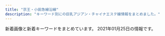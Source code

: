 ```yaml
---
title: "京王・小田急線沿線"
description: "キーワード別にの巨乳アジアン・チャイナエステ嬢情報をまとめました。"
---
```


新着画像と新着キーワードをまとめています。
2021年01月25日の情報です。

<DmmAffiliateIns />
<KeywordTable
  shops={
    [
    {
        "url": "http://bluemoon.ests.jp/",
        "keywords": {
            "86": 5,
            "89": 5,
            "88": 10
        },
        "name": "Blue Moon",
        "img_links": [
            "http://bluemoon.ests.jp/photos/sites/44/2018/12/2018121908592131.jpg",
            "http://bluemoon.ests.jp/images/end.png",
            "http://bluemoon.ests.jp/photos/sites/44/2018/12/201812190859037.jpg",
            "http://bluemoon.ests.jp/photos/sites/44/2018/12/2018121908583396.jpg",
            "http://bluemoon.ests.jp/images/info.jpg",
            "http://bluemoon.ests.jp/photos/sites/44/2018/12/2018121908575329.jpg",
            "http://bluemoon.ests.jp/images/s_news1.jpg",
            "http://bluemoon.ests.jp/images/s_staff.png",
            "http://bluemoon.ests.jp/images/s_link.png",
            "http://bluemoon.ests.jp/images/s3.jpg",
            "http://bluemoon.ests.jp/images/s1.jpg",
            "http://bluemoon.ests.jp/images/mobile.jpg",
            "http://bluemoon.ests.jp/images/pick.png",
            "http://bluemoon.ests.jp/images/s_news.jpg",
            "http://bluemoon.ests.jp/images/top.png"
        ],
        "station": "\u8abf\u5e03\u99c5\u6771\u53e3"
    },
    {
        "url": "http://hime.abnavi.info/",
        "keywords": {
            "86": 28,
            "87": 4,
            "83": 4,
            "D": 44,
            "85": 12,
            "C": 24
        },
        "station": "\u8abf\u5e03\u99c5\u6771\u53e3",
        "img_links": [
            "http://hime.abnavi.info/images/room2.jpg",
            "http://hime.abnavi.info/photos/sites/54/2020/06/202006161819212.jpg",
            "http://hime.abnavi.info/images/themes/pink/r3.jpg",
            "http://hime.abnavi.info/photos/sites/54/2020/12/2020122110155978.jpg",
            "http://hime.abnavi.info/images/themes/pink/no2.png",
            "http://hime.abnavi.info/photos/sites/54/2020/06/2020063010152370.jpg",
            "http://hime.abnavi.info/photos/sites/54/2020/11/2020112316253050.jpg",
            "http://hime.abnavi.info/images/themes/pink/s_ranking.png",
            "http://hime.abnavi.info/images/themes/pink/s_link.png",
            "http://hime.abnavi.info/images/room4.jpg",
            "http://hime.abnavi.info/images/themes/pink/s_pickup.png",
            "http://hime.abnavi.info/images/themes/pink/line.png",
            "http://hime.abnavi.info/photos/sites/54/2021/01/2021012218333253.jpg",
            "http://hime.abnavi.info/images/themes/pink/no1.png",
            "http://hime.abnavi.info/images/room3.jpg",
            "http://hime.abnavi.info/images/room1.jpg",
            "http://hime.abnavi.info/photos/sites/54/2020/09/2020092210315456.jpg",
            "http://hime.abnavi.info/images/themes/pink/s_staff.png",
            "http://hime.abnavi.info/photos/sites/54/2020/12/2020121117390772.jpg",
            "http://hime.abnavi.info/photos/sites/54/2020/09/2020090217315938.jpg",
            "http://hime.abnavi.info/photos/sites/54/2020/06/2020061618191940.jpg",
            "http://hime.abnavi.info/images/themes/pink/s_newface.png",
            "http://hime.abnavi.info/images/themes/pink/mobile.jpg",
            "http://hime.abnavi.info/photos/sites/54/2021/01/2021010913515344.jpg",
            "http://hime.abnavi.info/photos/sites/54/2020/10/2020100313192397.jpg",
            "http://hime.abnavi.info/images/themes/pink/s_news.png",
            "http://hime.abnavi.info/photos/sites/54/2020/06/2020061618192035.jpg"
        ],
        "name": "\u59eb"
    },
    {
        "keywords": {
            "D": 21,
            "83": 7,
            "C": 27,
            "86": 21
        },
        "station": "\u5e9c\u4e2d\u99c5\u5357\u53e3",
        "name": "\u82b1\u6c34\u6728",
        "img_links": [
            "http://hanamizuki.tyo.cm/images/s_link.png",
            "http://hanamizuki.tyo.cm/link/88x31b.jpg",
            "http://hanamizuki.tyo.cm/images/room2.jpg",
            "http://hanamizuki.tyo.cm/images/room3.jpg",
            "http://hanamizuki.tyo.cm/link/e0016.jpg",
            "http://hanamizuki.tyo.cm/images/nbj1.png",
            "http://hanamizuki.tyo.cm/i/images/room1.jpg",
            "http://hanamizuki.tyo.cm/photos/sites/32/2020/01/2020013110290975.jpg",
            "http://hanamizuki.tyo.cm/images/top.jpg",
            "http://hanamizuki.tyo.cm/images/mobile.jpg",
            "http://hanamizuki.tyo.cm/images/room1.jpg",
            "http://menlog.net/link/menlog8831.jpg",
            "http://hanamizuki.tyo.cm/images/s_news.png",
            "http://hanamizuki.tyo.cm/i/images/room2.jpg",
            "http://hanamizuki.tyo.cm/photos/sites/32/2017/12/2017121407030461.jpg",
            "http://hanamizuki.tyo.cm/images/s_staff.png",
            "http://hanamizuki.tyo.cm/link/massage-de_88_31.jpg",
            "http://hanamizuki.tyo.cm/photos/sites/32/2016/08/staff4a.jpg",
            "http://hanamizuki.tyo.cm/link/walker88.jpg",
            "http://hanamizuki.tyo.cm/link/8831.jpg",
            "http://hanamizuki.tyo.cm/link/esthelove88-31.jpg",
            "http://hanamizuki.tyo.cm/photos/sites/32/2019/02/201902151914399.jpg",
            "http://hanamizuki.tyo.cm/images/news_bj3.png",
            "http://hanamizuki.tyo.cm/i/images/room3.jpg",
            "http://hanamizuki.tyo.cm/photos/sites/32/2018/11/2018110115410796.jpg",
            "http://hanamizuki.tyo.cm/images/bj3.jpg",
            "http://hanamizuki.tyo.cm/photos/sites/32/2016/08/staff15.jpg",
            "http://hanamizuki.tyo.cm/images/room4.jpg"
        ],
        "url": "http://hanamizuki.tyo.cm/"
    },
    {
        "keywords": {
            "C": 7
        },
        "station": "\u5e9c\u4e2d\u99c5\u5357\u53e3",
        "name": "\u7652\u3057\u82d1",
        "img_links": [
            "http://iyashien-est.com/images/index.jpg",
            "http://iyashien-est.com/girl/5.jpg",
            "http://iyashien-est.com/images/room/photo02.jpg",
            "http://iyashien-est.com/girl/2.jpg",
            "http://iyashien-est.com/images/room/photo01.jpg",
            "http://iyashien-est.com/images/room/photo04.jpg",
            "http://iyashien-est.com/images/staff.jpg",
            "http://iyashien-est.com/girl/9.jpg",
            "http://iyashien-est.com/girl/1.jpg",
            "http://iyashien-est.com/girl/16.jpg",
            "http://iyashien-est.com/girl/4.jpg",
            "http://iyashien-est.com/girl/3.jpg",
            "http://iyashien-est.com/girl/7.jpg",
            "http://iyashien-est.com/images/room/photo03.jpg",
            "http://iyashien-est.com/girl/6.jpg",
            "http://iyashien-est.com/images/capinfo.jpg"
        ],
        "url": "http://iyashien-est.com/"
    },
    {
        "keywords": {
            "86": 9,
            "D": 27,
            "85": 9,
            "87": 9,
            "\u80f8": 9
        },
        "url": "http://www.fruit-4.xyz/",
        "img_links": [
            "http://www.fruit-4.xyz/uploads/200806/1-200P6154303L6.jpg",
            "http://www.fruit-4.xyz/uploads/200904/1-200Z4141523208.jpg",
            "http://www.fruit-4.xyz/templets/default/picture/int1.png",
            "http://www.fruit-4.xyz/templets/default/picture/head.jpg",
            "http://www.fruit-4.xyz/uploads/190906/1-1ZZ6130R3594.jpg",
            "http://www.fruit-4.xyz/uploads/190906/1-1ZZ612592T24.jpg",
            "http://www.fruit-4.xyz/templets/default/picture/staff_t.jpg",
            "http://www.fruit-4.xyz/templets/default/picture/interior_t.jpg",
            "http://www.fruit-4.xyz/uploads/201218/1-20121Q60321957.jpg",
            "http://www.fruit-4.xyz/uploads/190906/1-1ZZ6125T4451.jpg",
            "http://www.fruit-4.xyz/uploads/201104/1-201104123F0148.jpg",
            "http://www.fruit-4.xyz/uploads/180731/1-1PI1144544558.jpg",
            "http://www.fruit-4.xyz/uploads/190906/1-1ZZ613114IH.png",
            "http://www.fruit-4.xyz/uploads/201110/1-20111014043J00.jpg",
            "http://www.fruit-4.xyz/uploads/allimg/180731/1-1PI1145244194.jpg",
            "http://www.fruit-4.xyz/templets/default/picture/rec1.png",
            "http://www.fruit-4.xyz/uploads/190906/1-1ZZ6125JU21.jpg",
            "http://www.fruit-4.xyz/uploads/200806/1-200P6154349D7.jpg",
            "http://www.fruit-4.xyz/uploads/201016/1-201016155P5605.jpg",
            "http://www.fruit-4.xyz/templets/default/picture/news.jpg",
            "http://www.fruit-4.xyz/templets/default/picture/tt.jpg",
            "http://www.fruit-4.xyz/uploads/200806/1-200P6154212B0.jpg",
            "http://www.fruit-4.xyz/uploads/allimg/180801/1-1PP1091925J2.jpg"
        ],
        "name": "Artemis \u6708\u306e\u5973\u795e",
        "station": "\u5e9c\u4e2d\u99c5\u5317\u53e3"
    },
    {
        "station": "\u4e0b\u9ad8\u4e95\u6238\u99c5\u5317\u53e3",
        "url": "http://xn--vckg5a9gugx77pgi4bmma.xyz/",
        "img_links": [
            "http://xn--vckg5a9gugx77pgi4bmma.xyz/image/girl8.jpg",
            "http://xn--vckg5a9gugx77pgi4bmma.xyz/image/girl1.jpg",
            "http://xn--vckg5a9gugx77pgi4bmma.xyz/image/navihiden.png",
            "http://xn--vckg5a9gugx77pgi4bmma.xyz/image/girl3.jpg",
            "http://xn--vckg5a9gugx77pgi4bmma.xyz/image/img3.jpg",
            "http://xn--vckg5a9gugx77pgi4bmma.xyz/image/img4.jpg",
            "http://xn--vckg5a9gugx77pgi4bmma.xyz/image/img2.jpg"
        ],
        "name": "Impact \uff5e\u30a4\u30f3\u30d1\u30af\u30c8\uff5e",
        "keywords": {}
    },
    {
        "keywords": {},
        "station": "\u8056\u8e5f\u685c\u30f6\u4e18\u99c5\u6771\u53e3",
        "url": "http://www.yuyurando.xyz/",
        "img_links": [
            "http://www.yuyurando.xyz/images/staff/rei.jpg",
            "http://www.yuyurando.xyz/images/shop/527385908605281370.jpg",
            "http://www.yuyurando.xyz/images/lanmu/lanmu-sys.jpg",
            "http://www.yuyurando.xyz/images/index-yuyu_17.jpg",
            "http://www.yuyurando.xyz/images/index-otona_20.jpg",
            "http://www.yuyurando.xyz/images/staff/nana2.jpg",
            "http://www.yuyurando.xyz/images/staff/1.jpg",
            "http://www.yuyurando.xyz/images/index-yuyu_12.jpg",
            "http://www.yuyurando.xyz/images/index-yuyu_09.jpg",
            "http://www.yuyurando.xyz/images/index-yuyu_20.jpg",
            "http://www.yuyurando.xyz/images/lanmu/lanmu-staff.jpg",
            "http://www.yuyurando.xyz/images/staff/2.jpg",
            "http://www.yuyurando.xyz/images/staff/3.jpg",
            "http://www.yuyurando.xyz/images/staff/momo.jpg",
            "http://www.yuyurando.xyz/images/staff/4.jpg",
            "http://www.yuyurando.xyz/images/index-yuyu_03.jpg",
            "http://www.yuyurando.xyz/images/index-yuyu_05.jpg"
        ],
        "name": "\u60a0\u3005\u30e9\u30f3\u30c9"
    },
    {
        "url": "http://relax-massage.red/",
        "img_links": [
            "http://relax-massage.red/img/f.jpg",
            "http://relax-massage.red/img/cg05.jpg",
            "http://relax-massage.red/img/l.jpg",
            "http://relax-massage.red/img/cg03.jpg",
            "http://relax-massage.red/img/girlst.jpg",
            "http://relax-massage.red/img/linkt.jpg",
            "http://relax-massage.red/img/cg01.jpg",
            "http://relax-massage.red/img/no.png",
            "http://relax-massage.red/img/cg02.jpg",
            "http://relax-massage.red/img/top.jpg"
        ],
        "name": "Tiary Spa \uff5e\u30c6\u30a3\u30a2\u30ea\u30fc\u30b9\u30d1\uff5e",
        "station": "\u7b39\u585a\u99c5\u5317\u53e3",
        "keywords": {
            "86": 4,
            "85": 3
        }
    },
    {
        "img_links": [
            "http://awaawa.xyz/img/p-7.jpg",
            "http://awaawa.xyz/img/p-0.jpg",
            "http://awaawa.xyz/img/p-1.jpg",
            "http://awaawa.xyz/img/p-8.jpg",
            "http://awaawa.xyz/img/top.jpg",
            "http://awaawa.xyz/img/tel.jpg",
            "http://awaawa.xyz/img/p-9.jpg",
            "http://awaawa.xyz/img/p-4.jpg",
            "http://awaawa.xyz/img/p-6.jpg",
            "http://awaawa.xyz/img/p-5.jpg",
            "http://awaawa.xyz/img/p-3.jpg",
            "http://awaawa.xyz/img/p-2.jpg"
        ],
        "name": "AWAAWA \uff5e\u30a2\u30ef\u30a2\u30ef\uff5e",
        "station": "\u685c\u4e0a\u6c34\u99c5\u5317\u53e3",
        "keywords": {},
        "url": "http://awaawa.xyz/"
    },
    {
        "img_links": [
            "http://barequite.xyz/uploads/200608/1-20060QK211234.jpg",
            "http://barequite.xyz/style/images/nav-sys.jpg",
            "http://barequite.xyz/style/images/t3.png",
            "http://barequite.xyz/style/images/index-miru_06.jpg",
            "http://barequite.xyz/style/images/index-miru_18.jpg",
            "http://barequite.xyz/style/images/nav2-sta.png",
            "http://barequite.xyz/style/images/index-miru_03.jpg",
            "http://barequite.xyz/uploads/200924/1-2009241TF0K4.jpg",
            "http://barequite.xyz/style/images/t6.jpg",
            "http://barequite.xyz/style/images/t4.jpg",
            "http://barequite.xyz/style/images/t2.png",
            "http://barequite.xyz/uploads/200608/1-20060QK101292.jpg",
            "http://barequite.xyz/uploads/190129/1-1Z129133H9E3.jpg",
            "http://barequite.xyz/style/images/sys.jpg",
            "http://barequite.xyz/style/images/s-bian.png",
            "http://barequite.xyz/style/images/zhuyi.jpg",
            "http://barequite.xyz/uploads/200608/1-20060QK1404Q.jpg"
        ],
        "station": "\u5e9c\u4e2d\u99c5\u5317\u53e3",
        "name": "\u3042\u3084",
        "keywords": {},
        "url": "http://barequite.xyz/"
    },
    {
        "name": "\u30d5\u30a1\u30f3\u30bf\u30b8\u30fc\u8776",
        "station": "\u5411\u30f6\u4e18\u904a\u5712\u99c5",
        "img_links": [
            "https://fantasy.estjp.info/static/picture/staff003.jpg",
            "https://fantasy.estjp.info/static/picture/staff01.jpg",
            "https://fantasy.estjp.info/static/picture/staff002.jpg"
        ],
        "keywords": {
            "D": 6,
            "88": 3,
            "E": 3,
            "89": 6
        },
        "url": "https://fantasy.estjp.info/"
    },
    {
        "url": "http://space.iyasi.me/",
        "name": "\u7652\u3057\u7a7a\u9593",
        "img_links": [
            "http://space.iyasi.me/layer/images/top/top_03.jpg",
            "http://space.iyasi.me/layer/images/top.jpg",
            "http://space.iyasi.me/images/staff_bj4.png",
            "http://space.iyasi.me/images/ser2.jpg",
            "http://space.iyasi.me/images/top2.jpg",
            "http://space.iyasi.me/images/s_info.png",
            "http://space.iyasi.me/images/staff16b.jpg",
            "http://space.iyasi.me/images/staff1.jpg",
            "http://space.iyasi.me/images/top1.jpg",
            "http://space.iyasi.me/images/info.png",
            "http://space.iyasi.me/images/ser4.jpg",
            "http://space.iyasi.me/images/ser1.jpg",
            "http://space.iyasi.me/images/staff1a.jpg",
            "http://space.iyasi.me/layer/images/top/top_08.png",
            "http://space.iyasi.me/images/staff16a.jpg",
            "http://space.iyasi.me/layer/images/top/top_01.jpg",
            "http://space.iyasi.me/images/staff13a.jpg",
            "http://space.iyasi.me/images/wenzi-staff.png",
            "http://space.iyasi.me/images/staff7.jpg",
            "http://space.iyasi.me/layer/images/top/top_02.jpg",
            "http://space.iyasi.me/images/staff17a.jpg",
            "http://space.iyasi.me/images/1.jpg",
            "http://space.iyasi.me/layer/images/top/top_05.jpg",
            "http://space.iyasi.me/layer/images/top/top_06.jpg",
            "http://space.iyasi.me/images/ser3.jpg",
            "http://space.iyasi.me/images/staff_bj1.png",
            "http://space.iyasi.me/layer/images/top/top_04.jpg",
            "http://space.iyasi.me/images/staff18a.jpg",
            "http://space.iyasi.me/images/s_service.png"
        ],
        "station": "\u8056\u8e5f\u685c\u30f6\u4e18\u99c5\u6771\u53e3",
        "keywords": {
            "84": 6,
            "88": 3,
            "85": 3,
            "86": 1,
            "83": 3
        }
    },
    {
        "name": "Lovely",
        "keywords": {
            "87": 2,
            "C": 13,
            "85": 2,
            "D": 6,
            "86": 2
        },
        "url": "http://almond.ests.jp/",
        "station": "\u5343\u6b73\u70cf\u5c71\u99c5\u5357\u53e3",
        "img_links": [
            "http://almond.ests.jp/images/pickicon.jpg",
            "http://almond.ests.jp/photos/sites/24/2021/01/2021011517191378.jpg",
            "http://almond.ests.jp/images/s_news.jpg",
            "http://almond.ests.jp/images/newicon.png",
            "http://almond.ests.jp/images/s_acc.jpg",
            "http://almond.ests.jp/images/acc1.jpg",
            "http://almond.ests.jp/images/s_staff.png",
            "http://almond.ests.jp/images/line1.jpg",
            "http://almond.ests.jp/images/line2.png",
            "http://almond.ests.jp/images/top.png",
            "http://almond.ests.jp/images/nstaff.jpg",
            "http://almond.ests.jp/photos/sites/24/2020/11/2020113018465067.jpg",
            "http://almond.ests.jp/photos/sites/24/2020/11/2020113018465490.jpg",
            "http://almond.ests.jp/images/nstaff1.jpg",
            "http://almond.ests.jp/images/line.jpg",
            "http://almond.ests.jp/images/mobile.jpg",
            "http://almond.ests.jp/photos/sites/24/2020/11/2020113018465347.jpg",
            "http://almond.ests.jp/photos/sites/24/2020/11/2020113018465254.jpg",
            "http://almond.ests.jp/images/s_face.png",
            "http://almond.ests.jp/photos/sites/24/2020/12/2020121413001762.jpg"
        ]
    },
    {
        "station": "\u8056\u8e5f\u685c\u30f6\u4e18\u99c5\u6771\u53e3",
        "url": "http://www.sh-sakurayuki.work/",
        "img_links": [
            "http://www.sh-sakurayuki.work/images/g_02.jpg",
            "http://www.sh-sakurayuki.work/uploads/200529/1-200529162539293.jpg",
            "http://www.sh-sakurayuki.work/images/g_03.jpg",
            "http://www.sh-sakurayuki.work/images/g_01.jpg",
            "http://www.sh-sakurayuki.work/images/g_05.jpg",
            "http://www.sh-sakurayuki.work/templets/default/picture/staff_t.jpg",
            "http://www.sh-sakurayuki.work/uploads/180621/1-1P621101232H4.png",
            "http://www.sh-sakurayuki.work/uploads/191210/1-19121014431SH.jpg",
            "http://www.sh-sakurayuki.work/templets/default/picture/interior_t.jpg",
            "http://www.sh-sakurayuki.work/templets/default/picture/rec1.png",
            "http://www.sh-sakurayuki.work/images/g_04.jpg",
            "http://www.sh-sakurayuki.work/uploads/191112/1-19111211540G34.jpg",
            "http://www.sh-sakurayuki.work/images/r2.jpg",
            "http://www.sh-sakurayuki.work/images/r6.jpg",
            "http://www.sh-sakurayuki.work/uploads/180620/1-1P62010193X63.jpg",
            "http://www.sh-sakurayuki.work/images/r5.jpg",
            "http://www.sh-sakurayuki.work/templets/default/picture/news.jpg",
            "http://www.sh-sakurayuki.work/uploads/191112/1-191112115352496.jpg",
            "http://www.sh-sakurayuki.work/templets/default/picture/head.jpg",
            "http://www.sh-sakurayuki.work/uploads/180620/1-1P62010154K00.png",
            "http://www.sh-sakurayuki.work/images/r1.jpg",
            "http://www.sh-sakurayuki.work/uploads/allimg/180620/1-1P6201013133b.jpg"
        ],
        "keywords": {},
        "name": "\u685c\u96ea"
    },
    {
        "station": "\u5343\u6b73\u70cf\u5c71\u99c5\u5317\u53e3",
        "keywords": {},
        "img_links": [
            "http://www.iyashikukan.xyz/images/nav/nav-t-job.jpg",
            "http://www.iyashikukan.xyz/images/staff/9/39-02a.jpg",
            "http://www.iyashikukan.xyz/images/top/t2.jpg",
            "http://www.iyashikukan.xyz/images/shop/r5.jpg",
            "http://www.iyashikukan.xyz/images/index-rin_14.jpg",
            "http://www.iyashikukan.xyz/images/top/top-foot_04.png",
            "http://www.iyashikukan.xyz/images/staff/10/2.jpg",
            "http://www.iyashikukan.xyz/images/nav/nav-t-sys.jpg",
            "http://www.iyashikukan.xyz/images/index-rin_16.jpg",
            "http://www.iyashikukan.xyz/images/top/t3.jpg",
            "http://www.iyashikukan.xyz/images/staff/10/mimi.jpg",
            "http://www.iyashikukan.xyz/images/top/t3.png",
            "http://www.iyashikukan.xyz/images/top/top-foot_03.png",
            "http://www.iyashikukan.xyz/images/lanmu-t-st.jpg",
            "http://www.iyashikukan.xyz/images/staff/10/nana.jpg",
            "http://www.iyashikukan.xyz/images/lanmu-t-st2.jpg",
            "http://www.iyashikukan.xyz/images/staff/10/1.jpg",
            "http://www.iyashikukan.xyz/images/index-rin_20.jpg",
            "http://www.iyashikukan.xyz/images/index-rin_04.jpg",
            "http://www.iyashikukan.xyz/images/staff/10/sayaka22.jpg",
            "http://www.iyashikukan.xyz/images/staff/10/satomi.jpg",
            "http://www.iyashikukan.xyz/images/top/top-foot_05.png",
            "http://www.iyashikukan.xyz/images/index-rin_02.jpg"
        ],
        "name": "\u7652\u3057\u306e\u7a7a\u9593",
        "url": "http://www.iyashikukan.xyz/"
    },
    {
        "name": "FAIRIES\uff5e\u30d5\u30a7\u30a2\u30ea\u30fc\u30ba\uff5e",
        "img_links": [
            "http://www.fairies.work/images/gallery/image_03.png",
            "http://www.fairies.work/images/common/side_bnr_02.png",
            "http://www.fairies.work/images/home/image_03.png",
            "http://www.fairies.work/images/home/home_bnr_04d.png",
            "http://www.fairies.work/images/gallery/image_07.png",
            "http://www.fairies.work/images/home/image_01.png",
            "http://www.fairies.work/images/staff/ayumi.jpg",
            "http://www.fairies.work/images/staff/sample_image.png",
            "http://www.fairies.work/images/home/home_btn_off.png",
            "http://www.fairies.work/images/staff/yui.jpg",
            "http://www.fairies.work/images/home/home_bnr_03b.png",
            "http://www.fairies.work/images/staff/sara.jpg",
            "http://www.fairies.work/images/staff/yuki.jpg",
            "http://www.fairies.work/images/home/home_bnr_02.png",
            "http://www.fairies.work/images/gallery/image_05.png",
            "http://www.fairies.work/images/gallery/image_06.png",
            "http://www.fairies.work/images/gallery/image_04.png",
            "http://www.fairies.work/images/gallery/image_02.png",
            "http://www.fairies.work/images/staff/koko.jpg",
            "http://www.fairies.work/images/staff/arisa.jpg",
            "http://www.fairies.work/images/home/image_02.png",
            "http://www.fairies.work/images/staff/hana.jpg",
            "http://www.fairies.work/images/gallery/image_08.png",
            "http://www.fairies.work/images/gallery/image_01.png",
            "http://www.fairies.work/images/staff/sati.jpg",
            "http://www.fairies.work/images/staff/yuna.jpg",
            "http://www.fairies.work/images/staff/mirai.jpg"
        ],
        "keywords": {},
        "station": "\u767b\u6238\u99c5\u591a\u6469\u5ddd\u53e3",
        "url": "http://www.fairies.work/"
    },
    {
        "name": "37\u2103",
        "station": "\u5e61\u30f6\u8c37\u99c5",
        "keywords": {
            "84": 2,
            "83": 6,
            "G": 2,
            "98": 2,
            "C": 8,
            "87": 2,
            "86": 8,
            "D": 6
        },
        "img_links": [
            "http://37.esnavi.work/room4.jpg",
            "http://37.esnavi.work/2/uploadimg/1609226185.jpg",
            "http://37.esnavi.work/2/uploadimg/1599474468.jpg",
            "http://37.esnavi.work/2/uploadimg/1602659461.jpg",
            "http://37.esnavi.work/s_news.jpg",
            "http://37.esnavi.work/room1.jpg",
            "http://37.esnavi.work/service2.jpg",
            "http://37.esnavi.work/service1.jpg",
            "http://37.esnavi.work/acc.jpg",
            "http://37.esnavi.work/2/uploadimg/1609226359.jpg",
            "http://37.esnavi.work/nbj3.jpg",
            "http://37.esnavi.work/s_pick.jpg",
            "http://37.esnavi.work/service3.jpg",
            "http://37.esnavi.work/2/uploadimg/1599391670.jpg",
            "http://37.esnavi.work/2/uploadimg/1610956377.jpg",
            "http://37.esnavi.work/2/uploadimg/1589374736.jpg",
            "http://37.esnavi.work/2/uploadimg/1587726066.jpg",
            "http://37.esnavi.work/info.jpg",
            "http://37.esnavi.work/2/uploadimg/1586429606.jpg",
            "http://37.esnavi.work/tel.jpg",
            "http://37.esnavi.work/room3.jpg",
            "http://37.esnavi.work/s_staff.png",
            "http://37.esnavi.work/service4.jpg",
            "http://37.esnavi.work/2/uploadimg/1586429676.jpg",
            "http://37.esnavi.work/top.png",
            "http://37.esnavi.work/room2.jpg"
        ],
        "url": "http://37.esnavi.work/"
    },
    {
        "station": "\u4e0b\u9ad8\u4e95\u6238\u99c5\u897f\u53e3",
        "keywords": {
            "90": 8,
            "85": 16,
            "F": 16,
            "84": 16,
            "C": 8,
            "D": 32,
            "87": 8,
            "83": 8
        },
        "url": "http://cure-as.ests.jp/",
        "name": "\u30ad\u30e5\u30a2\u30e9\u30b9",
        "img_links": [
            "http://cure-as.ests.jp/images/2.jpg",
            "http://cure-as.ests.jp/images/s_reruit.png",
            "http://cure-as.ests.jp/images/mobile.jpg",
            "http://cure-as.ests.jp/images/s_staff.png",
            "http://cure-as.ests.jp/photos/sites/27/2019/12/2019122512063341.jpg",
            "http://cure-as.ests.jp/images/info.jpg",
            "http://cure-as.ests.jp/photos/sites/27/2018/10/2018102015260524.jpg",
            "http://cure-as.ests.jp/images/1.jpg",
            "http://cure-as.ests.jp/photos/sites/27/2019/09/2019090515360480.jpg",
            "http://cure-as.ests.jp/images/news11.jpg",
            "http://cure-as.ests.jp/images/photo.png",
            "http://cure-as.ests.jp/photos/sites/27/2020/06/2020060319010741.jpg",
            "http://cure-as.ests.jp/photos/sites/27/2019/05/201905161429354.jpg",
            "http://cure-as.ests.jp/images/s_link.png",
            "http://cure-as.ests.jp/images/top1.jpg",
            "http://cure-as.ests.jp/images/top.jpg",
            "http://cure-as.ests.jp/images/news.png",
            "http://cure-as.ests.jp/photos/sites/27/2019/03/201903261030333.jpg",
            "http://cure-as.ests.jp/photos/sites/27/2019/07/2019070118583389.jpg"
        ]
    },
    {
        "name": "\u30ea\u30e9\u30af\u30bc\u30fc\u30b7\u30e7\u30f3\u6075",
        "img_links": [
            "http://cinderella-princess.net/links/esthe-summit.jpg",
            "http://cinderella-princess.net/images/s_news.jpg",
            "http://cinderella-princess.net/images/mobile.jpg",
            "http://cinderella-princess.net/images/staff1.jpg",
            "http://cinderella-princess.net/images/girl-z2.jpg",
            "http://cinderella-princess.net/images/s_link.jpg",
            "http://cinderella-princess.net/images/nei_bj2.jpg",
            "http://cinderella-princess.net/images/room2.jpg",
            "http://cinderella-princess.net/images/s_chedule.jpg",
            "http://cinderella-princess.net/images/s_staff.jpg",
            "http://cinderella-princess.net/images/staff0.jpg",
            "http://cinderella-princess.net/images/staff2.jpg",
            "http://cinderella-princess.net/images/room4.jpg",
            "http://cinderella-princess.net/images/room1.jpg",
            "http://cinderella-princess.net/images/room3.jpg",
            "http://cinderella-princess.net/images/tel.jpg",
            "http://cinderella-princess.net/images/movie.jpg",
            "http://cinderella-princess.net/images/girl-z1.jpg",
            "http://cinderella-princess.net/images/staff3.jpg",
            "http://cinderella-princess.net/images/staff4.jpg"
        ],
        "keywords": {
            "86": 10,
            "C": 23
        },
        "url": "http://cinderella-princess.net",
        "station": "\u767e\u5408\u30f6\u4e18\u99c5\u5317\u53e3"
    },
    {
        "keywords": {
            "C": 9
        },
        "station": "\u4eac\u738b\u591a\u6469\u30bb\u30f3\u30bf\u30fc\u99c5\u897f\u53e3",
        "name": "\u693f",
        "url": "http://aroma-tsubaki.com/",
        "img_links": [
            "http://www.aroma-tsubaki.com/uploads/aromatsubaki/2020/10/flash2.jpg",
            "http://www.aroma-tsubaki.com/uploads/aromatsubaki/2011/11/e794bbe5838f-031.jpg",
            "http://www.aroma-tsubaki.com/uploads/aromatsubaki/2011/10/shouji.jpg",
            "http://www.aroma-tsubaki.com/uploads/aromatsubaki/2012/03/e794bbe5838f-1079.jpg",
            "http://www.aroma-tsubaki.com/uploads/aromatsubaki/2011/10/play3.jpg",
            "http://www.aroma-tsubaki.com/uploads/aromatsubaki/2011/10/zi_link.jpg",
            "http://www.aroma-tsubaki.com/uploads/aromatsubaki/2018/10/tel.jpg",
            "http://www.aroma-tsubaki.com/uploads/aromatsubaki/2012/05/e794bbe5838f-1623.jpg",
            "http://www.aroma-tsubaki.com/uploads/aromatsubaki/images/no-photo.jpg",
            "http://www.aroma-tsubaki.com/uploads/aromatsubaki/2020/10/flash3.jpg",
            "http://www.aroma-tsubaki.com/uploads/aromatsubaki/2020/10/top.jpg",
            "http://www.aroma-tsubaki.com/uploads/aromatsubaki/2011/10/play2.jpg",
            "http://www.aroma-tsubaki.com/uploads/aromatsubaki/2020/10/flash1.jpg",
            "http://www.aroma-tsubaki.com/uploads/aromatsubaki/2020/10/flash5.jpg",
            "http://www.aroma-tsubaki.com/uploads/aromatsubaki/2012/10/e794bbe5838f-261.jpg",
            "http://www.aroma-tsubaki.com/uploads/aromatsubaki/2020/10/flash4.jpg",
            "http://www.aroma-tsubaki.com/uploads/aromatsubaki/2011/10/play4.jpg",
            "http://www.aroma-tsubaki.com/uploads/aromatsubaki/2011/10/468x60.jpg",
            "http://www.aroma-tsubaki.com/uploads/aromatsubaki/2020/10/flash6.jpg",
            "http://www.aroma-tsubaki.com/uploads/aromatsubaki/2011/10/info.jpg",
            "http://www.aroma-tsubaki.com/uploads/aromatsubaki/2011/11/e794bbe5838f-029.jpg",
            "http://www.aroma-tsubaki.com/uploads/aromatsubaki/2011/10/play1.jpg"
        ]
    },
    {
        "name": "\u685c",
        "keywords": {
            "86": 12,
            "D": 24,
            "84": 8,
            "C": 8,
            "90": 6
        },
        "img_links": [
            "http://www.mojitojd.xyz/uploads/201226/1-2012261A316447.jpg",
            "http://www.mojitojd.xyz/style/icon_new.png",
            "http://www.mojitojd.xyz/uploads/201226/1-201226111JU10.jpg",
            "http://www.mojitojd.xyz/style/mainvisual_01_s.jpg",
            "http://www.mojitojd.xyz/style/mainvisual_02_s.jpg",
            "http://www.mojitojd.xyz/uploads/allimg/200930/1-200930094123.jpg",
            "http://www.mojitojd.xyz/uploads/201226/1-201226111Q3228.jpg",
            "http://www.mojitojd.xyz/style/icon_ranking_01.png",
            "http://www.mojitojd.xyz/uploads/201226/1-201226111H3126.jpg",
            "http://www.mojitojd.xyz/style/head_therapist.jpg",
            "http://www.mojitojd.xyz/uploads/201226/1-201226112111454.jpg",
            "http://www.mojitojd.xyz/uploads/allimg/201229/1-2012291A143.jpg",
            "http://www.mojitojd.xyz/style/bottom_therapist.jpg",
            "http://www.mojitojd.xyz/style/trigger.jpg",
            "http://www.mojitojd.xyz/uploads/allimg/200930/1-200930094039.jpg",
            "http://www.mojitojd.xyz/style/sw_home.png",
            "http://www.mojitojd.xyz/uploads/201226/1-20122611191Q05.jpg",
            "http://www.mojitojd.xyz/uploads/201226/1-201226112001463.jpg",
            "http://www.mojitojd.xyz/uploads/201226/1-2012261120423N.jpg",
            "http://www.mojitojd.xyz/uploads/allimg/200930/1-200930094059.jpg",
            "http://www.mojitojd.xyz/style/mainvisual_02.jpg",
            "http://www.mojitojd.xyz/uploads/201229/1-2012291649129B.jpg",
            "http://www.mojitojd.xyz/style/sw_tel.png",
            "http://www.mojitojd.xyz/style/mainvisual_01.jpg",
            "http://www.mojitojd.xyz/uploads/201226/1-201226111010B0.jpg",
            "http://www.mojitojd.xyz/style/head_interior.jpg"
        ],
        "url": "http://www.mojitojd.xyz/",
        "station": "\u8abf\u5e03\u99c5\u6771\u53e3"
    },
    {
        "name": "\u6f64\u5712",
        "img_links": [
            "http://www.kousei-jyunen.com/images/top-1_04.jpg",
            "http://www.kousei-jyunen.com/images/top-ib.jpg",
            "http://www.kousei-jyunen.com/images/top-munu-1_04.jpg",
            "http://www.kousei-jyunen.com/images/top-1_03.jpg",
            "http://www.kousei-jyunen.com/images/top-munu-1_03.jpg",
            "http://www.kousei-jyunen.com/images/top-munu-2_03.jpg",
            "http://www.kousei-jyunen.com/images/sta.jpg",
            "http://www.kousei-jyunen.com/images/top-1_01.jpg",
            "http://www.kousei-jyunen.com/images/info.jpg",
            "http://www.kousei-jyunen.com/images/top-munu-2_05.jpg",
            "http://www.kousei-jyunen.com/images/top-munu-2_01.jpg",
            "http://www.kousei-jyunen.com/images/top-munu-2_04.jpg",
            "http://www.kousei-jyunen.com/images/news.jpg",
            "http://www.kousei-jyunen.com/images/top-munu-1_02.jpg",
            "http://www.kousei-jyunen.com/images/staff.jpg",
            "http://www.kousei-jyunen.com/images/index_qr.jpg",
            "http://www.kousei-jyunen.com/flash.jpg",
            "http://www.kousei-jyunen.com/images/top-munu-1_05.jpg",
            "http://www.kousei-jyunen.com/images/top-1_02.jpg",
            "http://www.kousei-jyunen.com/images/top-1_05.jpg",
            "http://www.kousei-jyunen.com/images/top-munu-2_02.jpg",
            "http://www.kousei-jyunen.com/images/top-munu-1_01.jpg",
            "http://www.kousei-jyunen.com/images/sys.jpg"
        ],
        "station": "\u6210\u57ce\u5b66\u5712\u524d\u99c5",
        "url": "http://www.kousei-jyunen.com/",
        "keywords": {}
    },
    {
        "station": "\u5343\u6b73\u70cf\u5c71\u99c5\u5317\u53e3",
        "keywords": {
            "F": 9,
            "E": 47,
            "C": 8,
            "86": 7,
            "D": 41,
            "\u30bb\u30af\u30b7\u30fc": 2
        },
        "url": "https://es-relax.tokyo/",
        "img_links": [
            "https://es-relax.tokyo/wp-content/uploads/2020/02/121rainbow.jpg",
            "https://es-relax.tokyo/wp-content/uploads/2020/02/962781rainbow.jpg",
            "https://es-relax.tokyo/wp-content/uploads/2020/02/3rainbow.jpg",
            "https://es-relax.tokyo/wp-content/themes/este/img/1.jpg",
            "https://es-relax.tokyo/wp-content/uploads/2020/03/7777rainbow.jpg",
            "https://es-relax.tokyo/wp-content/uploads/2020/02/8976251rainbow.jpg",
            "https://es-relax.tokyo/wp-content/uploads/2020/10/897654rainbow.jpg",
            "https://es-relax.tokyo/wp-content/uploads/2020/12/98765rainbow.jpg",
            "https://es-relax.tokyo/wp-content/uploads/2020/02/897621arainbow.jpg",
            "https://es-relax.tokyo/wp-content/themes/este/img/call.png",
            "https://es-relax.tokyo/wp-content/themes/este/img/tel_header.png",
            "https://es-relax.tokyo/wp-content/uploads/2020/02/654516rainbow.jpg",
            "https://es-relax.tokyo/wp-content/uploads/2020/02/555rainbow.jpg",
            "https://es-relax.tokyo/wp-content/uploads/2020/02/2rainbow.jpg",
            "https://es-relax.tokyo/wp-content/uploads/2020/02/22rainbow.jpg",
            "https://es-relax.tokyo/wp-content/uploads/2020/02/1211rainbow.jpg",
            "https://es-relax.tokyo/wp-content/themes/este/img/top-img01a.png",
            "https://es-relax.tokyo/wp-content/uploads/2020/02/9rainbow.jpg",
            "https://es-relax.tokyo/wp-content/themes/este/img/4.jpg",
            "https://es-relax.tokyo/wp-content/themes/este/img/top-img01b.png",
            "https://es-relax.tokyo/wp-content/uploads/2020/03/777rainbow.jpg",
            "https://es-relax.tokyo/wp-content/uploads/2020/03/11111rainbow.jpg",
            "https://es-relax.tokyo/wp-content/uploads/2020/02/7rainbow.jpg",
            "https://es-relax.tokyo/wp-content/uploads/2020/07/1234567rainbow.jpg",
            "https://es-relax.tokyo/wp-content/uploads/2020/02/66rainbow.jpg",
            "https://es-relax.tokyo/wp-content/themes/este/img/2.jpg",
            "https://es-relax.tokyo/wp-content/uploads/2020/02/55rainbow.jpg",
            "https://es-relax.tokyo/wp-content/uploads/2020/02/111rainbow.jpg",
            "https://es-relax.tokyo/wp-content/themes/este/img/3.jpg",
            "https://es-relax.tokyo/wp-content/uploads/2020/02/4rainbow.jpg",
            "https://es-relax.tokyo/wp-content/uploads/2020/02/7rainbow-1.jpg",
            "https://es-relax.tokyo/wp-content/uploads/2020/02/67878rainbow.jpg",
            "https://es-relax.tokyo/wp-content/uploads/2020/04/111rainbow.jpg",
            "https://es-relax.tokyo/wp-content/uploads/2020/02/1rainbow-1.jpg",
            "https://es-relax.tokyo/wp-content/uploads/2020/02/99rainbow.jpg",
            "https://es-relax.tokyo/wp-content/uploads/2020/02/4344rainbow.jpg",
            "https://es-relax.tokyo/wp-content/uploads/2020/02/1rainbow.jpg",
            "https://es-relax.tokyo/wp-content/themes/este/img/top-img04.png",
            "https://es-relax.tokyo/wp-content/uploads/2020/03/999rainbow.jpg",
            "https://es-relax.tokyo/wp-content/uploads/2020/02/3334rainbow.jpg",
            "https://es-relax.tokyo/wp-content/uploads/2020/11/908271rainbow.jpg",
            "https://es-relax.tokyo/wp-content/uploads/2020/06/67543234rainbow.jpg",
            "https://es-relax.tokyo/wp-content/uploads/2020/02/58743rainbow.jpg",
            "https://es-relax.tokyo/wp-content/uploads/2020/02/88rainbow.jpg",
            "https://es-relax.tokyo/wp-content/uploads/2020/04/6566rainbow.jpg",
            "https://es-relax.tokyo/wp-content/themes/este/img/tel_footer.png",
            "https://es-relax.tokyo/wp-content/uploads/2020/02/5rainbow.jpg",
            "https://es-relax.tokyo/wp-content/themes/este/img/top-img02.png",
            "https://es-relax.tokyo/wp-content/uploads/2020/02/3rainbow-1.jpg",
            "https://es-relax.tokyo/wp-content/uploads/2020/02/4576rainbow.jpg",
            "https://es-relax.tokyo/wp-content/themes/este/img/top-img01.png",
            "https://es-relax.tokyo/wp-content/uploads/2020/07/982561rainbow.jpg",
            "https://es-relax.tokyo/wp-content/uploads/2020/03/89761aarainbow.jpg",
            "https://es-relax.tokyo/wp-content/uploads/2020/02/4321121rainbow.jpg",
            "https://es-relax.tokyo/wp-content/uploads/2020/11/87621rainbow.jpg",
            "https://es-relax.tokyo/wp-content/uploads/2020/02/987sarainbow.jpg"
        ],
        "name": "\u30ec\u30a4\u30f3\u30dc\u30fc"
    },
    {
        "keywords": {
            "E": 1,
            "89": 2,
            "D": 3,
            "87": 1,
            "91": 1,
            "86": 1,
            "C": 1
        },
        "img_links": [
            "http://ainoumi.estheya.com/css/staff/staff03.jpg",
            "http://ainoumi.estheya.com/css/staff/staff04.jpg",
            "http://ainoumi.estheya.com/css/staff/staff01.jpg",
            "http://ainoumi.estheya.com/css/nav/nav-001.png",
            "http://ainoumi.estheya.com/css/nav/nav-002.png",
            "http://ainoumi.estheya.com/css/nav/nav-006.png",
            "http://ainoumi.estheya.com/css/top01.png",
            "http://ainoumi.estheya.com/css/staff/staff05.jpg",
            "http://ainoumi.estheya.com/css/nav/nav-005.png",
            "http://ainoumi.estheya.com/css/osusume03.jpg",
            "http://ainoumi.estheya.com/css/staff/staff02.jpg",
            "http://ainoumi.estheya.com/css/nav/nav-004.png",
            "http://ainoumi.estheya.com/css/nav/nav-003.png",
            "http://ainoumi.estheya.com/css/tel.png"
        ],
        "name": "\u611b\u306e\u6d77",
        "station": "\u767b\u6238\u99c5",
        "url": "http://ainoumi.estheya.com/"
    },
    {
        "url": "http://hanabi.msa.jp/",
        "station": "\u72db\u6c5f\u99c5\u5317\u53e3",
        "name": "\u82b1\u706b",
        "img_links": [
            "http://hanabi.msa.jp/images/top/top_03.jpg",
            "http://hanabi.msa.jp/images/top/top_02.jpg",
            "http://hanabi.msa.jp/images/top/top_04.jpg",
            "http://hanabi.msa.jp/images/top/top_01.jpg",
            "http://hanabi.msa.jp/images/top/top_06.jpg",
            "http://hanabi.msa.jp/images/home/top.jpg",
            "http://hanabi.msa.jp/images/top/top_05.jpg",
            "http://hanabi.msa.jp/images/staff_image/staf_05a.jpg",
            "http://hanabi.msa.jp/images/page_top.png",
            "http://hanabi.msa.jp/images/top/top_08.png"
        ],
        "keywords": {}
    },
    {
        "img_links": [
            "http://www.vivi.esjp.site/files/017.jpg",
            "http://www.vivi.esjp.site/files/011.jpg",
            "http://www.vivi.esjp.site/files/013.jpg",
            "http://www.vivi.esjp.site/images/top_sche.png",
            "http://www.vivi.esjp.site/files/003-02.jpg",
            "http://www.vivi.esjp.site/files/014-02.jpg",
            "http://www.vivi.esjp.site/files/006-02.jpg",
            "http://www.vivi.esjp.site/files/001-02.jpg",
            "http://www.vivi.esjp.site/files/007-02.jpg",
            "http://www.vivi.esjp.site/files/018-02.jpg",
            "http://www.vivi.esjp.site/images/girl-z2.jpg",
            "http://www.vivi.esjp.site/files/004-02.jpg",
            "http://www.vivi.esjp.site/files/009-02.jpg",
            "http://www.vivi.esjp.site/files/007.jpg",
            "http://www.vivi.esjp.site/files/009.jpg",
            "http://www.vivi.esjp.site/images/bj3.png",
            "http://www.vivi.esjp.site/images/shop/shop04.jpg",
            "http://www.vivi.esjp.site/files/017-02.jpg",
            "http://www.vivi.esjp.site/files/022.jpg",
            "http://www.vivi.esjp.site/files/014.jpg",
            "http://www.vivi.esjp.site/files/021.jpg",
            "http://www.vivi.esjp.site/images/top.png",
            "http://www.vivi.esjp.site/files/011-02.jpg",
            "http://www.vivi.esjp.site/files/020-02.jpg",
            "http://www.vivi.esjp.site/files/002-02.jpg",
            "http://www.vivi.esjp.site/files/004.jpg",
            "http://www.vivi.esjp.site/files/020.jpg",
            "http://www.vivi.esjp.site/files/015.jpg",
            "http://www.vivi.esjp.site/files/022-02.jpg",
            "http://www.vivi.esjp.site/files/019.jpg",
            "http://www.vivi.esjp.site/images/mobile.jpg",
            "http://www.vivi.esjp.site/files/018.jpg",
            "http://www.vivi.esjp.site/images/girl-z1.jpg",
            "http://www.vivi.esjp.site/files/016.jpg",
            "http://www.vivi.esjp.site/files/001.jpg",
            "http://www.vivi.esjp.site/files/021-02.jpg",
            "http://www.vivi.esjp.site/images/staff_line.png",
            "http://www.vivi.esjp.site/files/010.jpg",
            "http://www.vivi.esjp.site/files/010-02.jpg",
            "http://www.vivi.esjp.site/files/006.jpg",
            "http://www.vivi.esjp.site/files/015-02.jpg",
            "http://www.vivi.esjp.site/images/shop/shop03.jpg",
            "http://www.vivi.esjp.site/files/003.jpg",
            "http://www.vivi.esjp.site/files/019-02.jpg",
            "http://www.vivi.esjp.site/files/013-02.jpg",
            "http://www.vivi.esjp.site/images/link_line.png",
            "http://www.vivi.esjp.site/images/shop/shop01.jpg",
            "http://www.vivi.esjp.site/images/shop/shop02.jpg",
            "http://www.vivi.esjp.site/files/002.jpg",
            "http://www.vivi.esjp.site/files/016-02.jpg",
            "http://www.vivi.esjp.site/files/008-02.jpg",
            "http://www.vivi.esjp.site/files/008.jpg"
        ],
        "name": "ViVi",
        "keywords": {
            "D": 18,
            "87": 15,
            "C": 2,
            "86": 3,
            "88": 2
        },
        "station": "\u5343\u6b73\u70cf\u5c71\u99c5\u5317\u53e3",
        "url": "http://www.vivi.esjp.site/"
    },
    {
        "img_links": [
            "http://kokochi.iest.info/photos/sites/72/2020/06/2020060816282241.jpg",
            "http://kokochi.iest.info/images/n_bj.jpg",
            "http://kokochi.iest.info/photos/sites/72/2020/11/2020112711440274.jpg",
            "http://kokochi.iest.info/images/room4.jpg",
            "http://kokochi.iest.info/images/room1.jpg",
            "http://kokochi.iest.info/photos/sites/72/2021/01/2021010321541982.jpeg",
            "http://kokochi.iest.info/photos/sites/72/2021/01/2021010321533880-e1609730226107.jpeg",
            "http://kokochi.iest.info/photos/sites/72/2021/01/2021011420391434.jpeg",
            "http://kokochi.iest.info/photos/sites/72/2020/06/2020060816282349.jpg",
            "http://kokochi.iest.info/photos/sites/72/2020/06/2020060816282379.jpg",
            "http://kokochi.iest.info/photos/sites/72/2021/01/2021010321581378.jpeg",
            "http://kokochi.iest.info/photos/sites/72/2020/06/2020060816282410.jpg",
            "http://kokochi.iest.info/images/ac2.jpg",
            "http://kokochi.iest.info/photos/sites/72/2020/06/2020060816282543.jpg",
            "http://kokochi.iest.info/images/ac1.jpg",
            "http://kokochi.iest.info/images/s_news.jpg",
            "http://kokochi.iest.info/images/mobile.jpg",
            "http://kokochi.iest.info/images/room2.jpg",
            "http://kokochi.iest.info/photos/sites/72/2021/01/2021010321581378-e1609730201594.jpeg",
            "http://kokochi.iest.info/images/bian.png",
            "http://kokochi.iest.info/photos/sites/72/2021/01/2021010321525992.jpeg",
            "http://kokochi.iest.info/photos/sites/72/2020/06/2020060816282192.jpg",
            "http://kokochi.iest.info/images/room3.jpg",
            "http://kokochi.iest.info/images/staff_bj4.png",
            "http://kokochi.iest.info/photos/sites/72/2021/01/2021010321533880.jpeg",
            "http://kokochi.iest.info/photos/sites/72/2021/01/2021010321550485.jpeg",
            "http://kokochi.iest.info/photos/sites/72/2020/06/2020060816544311.jpg",
            "http://kokochi.iest.info/images/news_bj3.jpg",
            "http://kokochi.iest.info/photos/sites/72/2020/06/2020060816544392.jpg",
            "http://kokochi.iest.info/images/top.jpg",
            "http://kokochi.iest.info/images/staff_bj2.png",
            "http://kokochi.iest.info/images/s_staff.png"
        ],
        "name": "kokoro\u306e\u611b",
        "keywords": {
            "82": 12,
            "83": 12,
            "C": 72,
            "E": 24,
            "87": 12,
            "F": 24,
            "86": 36,
            "90": 12,
            "85": 48
        },
        "station": "\u660e\u5927\u524d\u99c5\u4e2d\u592e\u53e3",
        "url": "http://kokochi.iest.info/"
    },
    {
        "name": "\u97f3\u59eb \uff5e\u30aa\u30c8\u30d2\u30e1\uff5e",
        "keywords": {
            "89": 2,
            "E": 2,
            "D": 2,
            "91": 1
        },
        "url": "http://otohime.relaxnabi.com/",
        "station": "\u5343\u6b73\u70cf\u5c71\u99c5\u5317\u53e3",
        "img_links": [
            "http://otohime.relaxnabi.com/css/baner03.jpg",
            "http://otohime.relaxnabi.com/css/nav/nav-004.png",
            "http://otohime.relaxnabi.com/css/nav/nav-006.png",
            "http://otohime.relaxnabi.com/css/top03.png",
            "http://otohime.relaxnabi.com/css/osusume04.png",
            "http://otohime.relaxnabi.com/css/staff/staff04.png",
            "http://otohime.relaxnabi.com/css/01.png",
            "http://otohime.relaxnabi.com/css/nav/nav-002.png",
            "http://otohime.relaxnabi.com/css/staff/staff02.png",
            "http://otohime.relaxnabi.com/css/nav/nav-003.png",
            "http://otohime.relaxnabi.com/css/staff/staff04-a.png",
            "http://otohime.relaxnabi.com/css/nav/nav-005.png",
            "http://otohime.relaxnabi.com/css/staff/staff01.png",
            "http://otohime.relaxnabi.com/css/staff/staff01-a.png",
            "http://otohime.relaxnabi.com/css/staff/staff03-a.png",
            "http://otohime.relaxnabi.com/css/nav/nav-001.png",
            "http://otohime.relaxnabi.com/css/staff/staff02-a.png",
            "http://otohime.relaxnabi.com/css/tel.png",
            "http://otohime.relaxnabi.com/css/staff/staff03.png"
        ]
    },
    {
        "name": "\u9759\u9999",
        "img_links": [
            "http://shizuka2015.net/images/nav/hanga-sta.jpg",
            "http://shizuka2015.net/images/shop/4.jpg",
            "http://shizuka2015.net/images/sakura.jpg",
            "http://shizuka2015.net/images/nav/hanga-sys.jpg",
            "http://shizuka2015.net/images/nav/hanga-job.jpg",
            "http://shizuka2015.net/images/sys-n.jpg",
            "http://shizuka2015.net/images/w-top.jpg",
            "http://shizuka2015.net/images/staff/hikari.jpg",
            "http://shizuka2015.net/images/shop/5.jpg",
            "http://shizuka2015.net/images/nav/hanga-acc.jpg",
            "http://shizuka2015.net/images/lm-c-bgdow.png",
            "http://shizuka2015.net/images/shop/6.jpg",
            "http://shizuka2015.net/images/lm-c-bgdb2.png",
            "http://shizuka2015.net/images/staff/yuri.jpg",
            "http://shizuka2015.net/images/aki.jpg",
            "http://shizuka2015.net/images/shop/1.jpg",
            "http://shizuka2015.net/images/yuka.jpg",
            "http://shizuka2015.net/images/moe.jpg"
        ],
        "station": "\u4e0b\u5317\u6ca2\u99c5\u5357\u53e3",
        "keywords": {
            "C": 7
        },
        "url": "http://shizuka2015.net/"
    },
    {
        "name": "Honey \uff5e\u30cf\u30cb\u30fc\uff5e",
        "url": "http://www.chiretuyiabo.xyz/",
        "img_links": [
            "http://www.chiretuyiabo.xyz/webstyle/m1.jpg",
            "http://www.chiretuyiabo.xyz/uploads/210115/1-21011511143V36.jpg",
            "http://www.chiretuyiabo.xyz/webstyle/rsubt2.png",
            "http://www.chiretuyiabo.xyz/uploads/201116/1-2011160926104Z.jpg",
            "http://www.chiretuyiabo.xyz/uploads/201116/1-201116092F09D.jpg",
            "http://www.chiretuyiabo.xyz/uploads/210115/1-21011511145KM.jpg",
            "http://www.chiretuyiabo.xyz/webstyle/rsubt4.png",
            "http://www.chiretuyiabo.xyz/webstyle/slider-img001.jpg",
            "http://www.chiretuyiabo.xyz/uploads/210115/1-210115111210154.jpg",
            "http://www.chiretuyiabo.xyz/webstyle/rsubt1.png",
            "http://www.chiretuyiabo.xyz/uploads/210115/1-210115111154J0.jpg",
            "http://www.chiretuyiabo.xyz/webstyle/m6.jpg",
            "http://www.chiretuyiabo.xyz/uploads/200706/1-200F6153052L7.jpg",
            "http://www.chiretuyiabo.xyz/uploads/210115/1-210115112K52S.jpg",
            "http://www.chiretuyiabo.xyz/uploads/201116/1-201116092632O1.jpg",
            "http://www.chiretuyiabo.xyz/uploads/201116/1-201116092320547.jpg",
            "http://www.chiretuyiabo.xyz/webstyle/m2.jpg",
            "http://www.chiretuyiabo.xyz/webstyle/rsubt6.png",
            "http://www.chiretuyiabo.xyz/webstyle/tel2.png",
            "http://www.chiretuyiabo.xyz/uploads/201116/1-201116092H2128.jpg",
            "http://www.chiretuyiabo.xyz/webstyle/rsubt7.png",
            "http://www.chiretuyiabo.xyz/uploads/allimg/201105/1-201105125636.jpg",
            "http://www.chiretuyiabo.xyz/webstyle/rsubt5.png",
            "http://www.chiretuyiabo.xyz/uploads/allimg/201124/1-201124091002.jpg",
            "http://www.chiretuyiabo.xyz/webstyle/m4.jpg",
            "http://www.chiretuyiabo.xyz/webstyle/rsubt3.png",
            "http://www.chiretuyiabo.xyz/uploads/210115/1-21011511141CY.jpg"
        ],
        "station": "JR\u7a32\u7530\u5824\u99c5",
        "keywords": {
            "\u4e73": 2
        }
    },
    {
        "name": "A\u30b7\u30fc\u30ba",
        "keywords": {
            "86": 20
        },
        "img_links": [
            "http://esthe-massage.blue/images/cg03.jpg",
            "http://esthe-massage.blue/images/cg04.jpg",
            "http://esthe-massage.blue/images/esthe1.jpg",
            "http://esthe-massage.blue/images/cg05.jpg",
            "http://esthe-massage.blue/images/link.png",
            "http://esthe-massage.blue/images/clear.png",
            "http://esthe-massage.blue/images/acc.jpg",
            "http://esthe-massage.blue/images/gallery.png",
            "http://esthe-massage.blue/images/main-sp.jpg",
            "http://esthe-massage.blue/images/esthe3.jpg",
            "http://esthe-massage.blue/images/blog_002.png",
            "http://esthe-massage.blue/images/staff.png",
            "http://esthe-massage.blue/images/home.png",
            "http://esthe-massage.blue/images/friend.png",
            "http://esthe-massage.blue/images/header3.png",
            "http://esthe-massage.blue/images/info.png",
            "http://esthe-massage.blue/images/main1.jpg",
            "http://esthe-massage.blue/images/cg01.jpg",
            "http://esthe-massage.blue/images/esthe2.jpg",
            "http://esthe-massage.blue/images/home_002.png"
        ],
        "station": "\u8abf\u5e03\u99c5\u6771\u53e3",
        "url": "http://esthe-massage.blue/"
    },
    {
        "station": "\u767b\u6238\u99c5",
        "img_links": [
            "http://est70.jp/nch/images/top.png",
            "http://est70.jp/nch/images/bt3.png",
            "http://est70.jp/nch/images/facial-massage.png",
            "http://est70.jp/nch/images/bt1.png",
            "http://est70.jp/nch/images/bt6.png",
            "http://est70.jp/nch/images/bt2.png",
            "http://est70.jp/nch/girl/g04.png",
            "http://est70.jp/nch/images/footer.png",
            "http://est70.jp/nch/girl/g01.png",
            "http://est70.jp/nch/girl/g02.png",
            "http://est70.jp/nch/girl/g03.png",
            "http://est70.jp/nch/images/bt5.png",
            "http://est70.jp/nch/images/headp.png",
            "http://est70.jp/nch/images/bt4.png",
            "http://est70.jp/nch/images/phone.png"
        ],
        "name": "N.\u30c1\u30a7\u30ea\u30fc",
        "url": "http://est70.jp/nch/",
        "keywords": {}
    },
    {
        "station": "\u5e9c\u4e2d\u99c5\u5357\u53e3",
        "img_links": [
            "http://www.niihao.xyz/images/index-yume_11.jpg",
            "http://www.niihao.xyz/images/4.jpg",
            "http://www.niihao.xyz/images/lanmu_06.jpg",
            "http://www.niihao.xyz/images/index-yume_04.jpg",
            "http://www.niihao.xyz/images/lanmu_03.jpg",
            "http://www.niihao.xyz/images/lanmu_07.jpg",
            "http://www.niihao.xyz/psd/off.jpg",
            "http://www.niihao.xyz/images/l-nav-_staff.jpg",
            "http://www.niihao.xyz/images/nav/l-nav-_job.jpg",
            "http://www.niihao.xyz/images/staff/meron.jpg",
            "http://www.niihao.xyz/images/staff/miki.jpeg",
            "http://www.niihao.xyz/images/staff/remon.jpg",
            "http://www.niihao.xyz/images/index-yume_02.jpg",
            "http://www.niihao.xyz/images/mimi.jpg",
            "http://www.niihao.xyz/images/staff/shazhi.jpg"
        ],
        "name": "\u30cb\u30fc\u30cf\u30aa",
        "keywords": {},
        "url": "http://www.niihao.xyz/"
    },
    {
        "keywords": {
            "E": 1,
            "D": 1,
            "C": 15,
            "86": 1,
            "88": 1
        },
        "url": "http://www.nadeshikotamacenter.com/",
        "station": "\u591a\u6469\u30bb\u30f3\u30bf\u30fc\u99c5\u6771\u53e3",
        "img_links": [
            "http://www.nadeshikotamacenter.com/images/190524.jpg",
            "http://nadeshiko.a2.reraku.work/upload/sites/18/2018/03/2018032602032629-279x371.jpg",
            "http://nadeshiko.a2.reraku.work/upload/sites/18/2018/03/201803260200152-279x371.jpg",
            "http://www.nadeshikotamacenter.com/images/mobile.jpg",
            "http://www.nadeshikotamacenter.com/images/top.jpg",
            "http://www.nadeshikotamacenter.com/images/s_staff.jpg",
            "http://www.nadeshikotamacenter.com/images/s_link.jpg",
            "http://www.nadeshikotamacenter.com/images/s_news.jpg",
            "http://nadeshiko.a2.reraku.work/upload/sites/18/2018/03/2018032602021548.jpg",
            "http://nadeshiko.a2.reraku.work/upload/sites/18/2018/08/2018082903415199.jpg",
            "http://nadeshiko.a2.reraku.work/upload/sites/18/2018/03/2018032602024887-279x371.jpg",
            "http://nadeshiko.a2.reraku.work/upload/sites/18/2018/12/2018122604542878-279x371.jpg",
            "http://nadeshiko.a2.reraku.work/upload/sites/18/2019/04/201904261003517-279x371.jpg"
        ],
        "name": "\u306a\u3067\u3057\u3053"
    },
    {
        "img_links": [
            "http://rakuraku.iest.info/images/pagetop.png",
            "http://rakuraku.iest.info/images/room1.jpg",
            "http://rakuraku.iest.info/images/room5.jpg",
            "http://rakuraku.iest.info/images/spmainimg.jpg",
            "http://rakuraku.iest.info/images/room6.jpg",
            "http://rakuraku.iest.info/images/staff0.jpg",
            "http://rakuraku.iest.info/images/mainimg.jpg",
            "http://rakuraku.iest.info/images/top.png",
            "http://rakuraku.iest.info/photos/sites/63/2020/09/2020092810070514.jpg",
            "http://rakuraku.iest.info/images/room3.jpg",
            "http://rakuraku.iest.info/images/room4.jpg",
            "http://rakuraku.iest.info/images/room2.jpg",
            "http://rakuraku.iest.info/photos/sites/63/2021/01/2021012408022822.jpg",
            "http://rakuraku.iest.info/photos/sites/63/2021/01/2021011404151077.jpg"
        ],
        "station": "\u5e9c\u4e2d\u99c5\u5357\u53e3",
        "url": "http://rakuraku.iest.info/",
        "name": "\u3089\u304f\u3089\u304f",
        "keywords": {
            "E": 6,
            "D": 12,
            "85": 18
        }
    },
    {
        "keywords": {},
        "url": "http://www.iyasi.work/",
        "station": "\u8abf\u5e03\u99c5\u6771\u53e3",
        "img_links": [
            "http://www.iyasi.work/images/3.jpg",
            "http://www.iyasi.work/images/info.png",
            "http://www.iyasi.work/images/ac1.png",
            "http://www.iyasi.work/images/1.jpg",
            "http://www.iyasi.work/img/yuri1.jpg",
            "http://www.iyasi.work/images/int1.png",
            "http://www.iyasi.work/images/news.png",
            "http://www.iyasi.work/images/tel1.png",
            "http://www.iyasi.work/images/staff_t.jpg",
            "http://www.iyasi.work/images/line.png",
            "http://www.iyasi.work/images/sys1.png",
            "http://www.iyasi.work/images/interior_t.jpg",
            "http://www.iyasi.work/images/ac2.png",
            "http://www.iyasi.work/images/2.jpg",
            "http://www.iyasi.work/images/sys2.png",
            "http://www.iyasi.work/images/tel2.png",
            "http://www.iyasi.work/img/momo1.jpg",
            "http://www.iyasi.work/images/tel.jpg",
            "http://www.iyasi.work/images/mobile.jpg",
            "http://www.iyasi.work/images/int2.png",
            "http://www.iyasi.work/img/miyuki1.jpg",
            "http://www.iyasi.work/images/ta.jpg"
        ],
        "name": "COCORO"
    },
    {
        "name": "for you",
        "img_links": [
            "http://aroma-relax.red/img/cg02.jpg",
            "http://aroma-relax.red/img/cg07.jpg",
            "http://aroma-relax.red/img/cg01.jpg",
            "http://aroma-relax.red/img/l.png",
            "http://aroma-relax.red/img/f4.jpg",
            "http://aroma-relax.red/img/cg06.jpg",
            "http://aroma-relax.red/img/cg08.jpg",
            "http://aroma-relax.red/img/f1.jpg",
            "http://aroma-relax.red/img/cg05.jpg",
            "http://aroma-relax.red/img/top.jpg",
            "http://aroma-relax.red/img/f3.jpg",
            "http://aroma-relax.red/img/f2.jpg",
            "http://aroma-relax.red/img/cg09.jpg",
            "http://aroma-relax.red/img/no.png",
            "http://aroma-relax.red/img/cg04.jpg",
            "http://aroma-relax.red/img/footer.jpg",
            "http://aroma-relax.red/img/cg10.jpg",
            "http://aroma-relax.red/img/cg03.jpg",
            "http://aroma-relax.red/img/stafft.jpg"
        ],
        "url": "http://aroma-relax.red/",
        "keywords": {
            "87": 2,
            "86": 18,
            "E": 4,
            "D": 16
        },
        "station": "\u4ee3\u3005\u6728\u4e0a\u539f\u99c5\u5357\u53e3"
    },
    {
        "img_links": [
            "https://aroma-opa.jpn.cm/themes/aroma/template/assets/images/tit_news.png",
            "https://aroma-opa.jpn.cm/themes/aroma/template/assets/images/btn_side06.png",
            "https://aroma-opa.jpn.cm/themes/aroma/template/assets/images/tit_link.png",
            "https://assets.jp-navi.info/images/images/nophoto.jpg",
            "https://aroma-opa.jpn.cm/photos/17/8180/202101/2021011112101362.jpg",
            "https://aroma-opa.jpn.cm/themes/aroma/template/assets/images/tit_staff.png",
            "https://aroma-opa.jpn.cm/photos/17/8180/202101/2021011112101253.jpg",
            "https://aroma-opa.jpn.cm/themes/aroma/template/assets/images/card01.png",
            "https://aroma-opa.jpn.cm/photos/17/8180/202101/2101192153415a9.png",
            "https://aroma-opa.jpn.cm/themes/aroma/template/assets/images/btn_side05.png",
            "https://aroma-opa.jpn.cm/themes/aroma/template/assets/images/btn_side01.png",
            "https://aroma-opa.jpn.cm/themes/aroma/template/assets/images/btn_side07.png",
            "https://aroma-opa.jpn.cm/photos/17/8180/202101/2101192154012b6.png",
            "https://aroma-opa.jpn.cm/photos/17/8180/202101/202101111210136.jpg",
            "https://aroma-opa.jpn.cm/themes/aroma/template/assets/images/card02.jpg",
            "https://aroma-opa.jpn.cm/photos/17/8180/202101/2021011112101285.jpg",
            "https://aroma-opa.jpn.cm/photos/17/8180/202101/2021011112101351.jpg",
            "https://aroma-opa.jpn.cm/themes/aroma/template/assets/images/btn_side04.png",
            "https://aroma-opa.jpn.cm/photos/17/8180/202101/2021011112100992.jpg",
            "https://aroma-opa.jpn.cm/themes/aroma/template/assets/images/tit_sch.png",
            "https://aroma-opa.jpn.cm/themes/aroma/template/assets/images/btn_side03.png",
            "https://assets.jp-navi.info/images/images/es-thumbnail.png",
            "https://aroma-opa.jpn.cm/photos/17/8180/202012/2012241539323j7.jpeg",
            "https://aroma-opa.jpn.cm/photos/17/8180/202101/2021011112101316.jpg",
            "https://aroma-opa.jpn.cm/photos/17/8180/202101/202101111210093.jpg",
            "https://aroma-opa.jpn.cm/photos/17/8180/202101/21010215552j518.jpeg",
            "https://aroma-opa.jpn.cm/themes/aroma/template/assets/images/btn_side02.png",
            "https://aroma-opa.jpn.cm/photos/17/8180/202101/21011921532a520.png",
            "https://aroma-opa.jpn.cm/photos/17/8180/202101/210119215302tj.png",
            "https://aroma-opa.jpn.cm/photos/17/8180/202101/2021011112100867.jpg"
        ],
        "station": "\u5e9c\u4e2d\u99c5\u5357\u53e3",
        "name": "Aroma Opa",
        "url": "https://aroma-opa.jpn.cm/",
        "keywords": {
            "C": 2,
            "E": 1
        }
    },
    {
        "img_links": [
            "http://www.sexy.masg.info/images/nav-001.png",
            "http://www.sexy.masg.info/files/004.jpg",
            "http://www.sexy.masg.info/files/006.jpg",
            "http://www.sexy.masg.info/images/nav-005.png",
            "http://www.sexy.masg.info/photo_news/upimg/108215f82f974a7fed_1.jpg",
            "http://www.sexy.masg.info/photo_news/upimg/108215f82f974a7fed_2.jpg",
            "http://www.sexy.masg.info/images/top02-left.png",
            "http://www.sexy.masg.info/images/nav-002.png",
            "http://www.sexy.masg.info/files/002.jpg",
            "http://www.sexy.masg.info/images/nav-006.png",
            "http://www.sexy.masg.info/images/nav-003.png",
            "http://www.sexy.masg.info/files/005.jpg",
            "http://www.sexy.masg.info/photo_news/upimg/137665ff7d57f3cf91_0.jpg",
            "http://www.sexy.masg.info/images/nav-004.png",
            "http://www.sexy.masg.info/files/003.jpg",
            "http://www.sexy.masg.info/images/tel.png",
            "http://www.sexy.masg.info/photo_news/upimg/108215f82f974a7fed_0.jpg",
            "http://www.sexy.masg.info/images/top01.png",
            "http://www.sexy.masg.info/files/001.jpg",
            "http://www.sexy.masg.info/images/osusume01.png",
            "http://www.sexy.masg.info/images/top003.png",
            "http://www.sexy.masg.info/photo_news/upimg/137665ff7d57f3cf91_1.jpg"
        ],
        "url": "http://www.sexy.masg.info/",
        "name": "\u30bb\u30af\u30b7\u30fc\u30ac\u30fc\u30eb",
        "keywords": {
            "\u30bb\u30af\u30b7\u30fc": 15
        },
        "station": "\u3064\u3064\u3058\u30f6\u4e18\u99c5\u5357\u53e3"
    },
    {
        "keywords": {},
        "url": "http://www.fuafua.info/",
        "img_links": [
            "http://www.fuafua.info/images/r02.jpg",
            "http://www.fuafua.info/images/ss.jpg",
            "http://www.fuafua.info/images/s4.jpg",
            "http://www.fuafua.info/images/w-2.jpg",
            "http://www.fuafua.info/images/w-4.jpg",
            "http://www.fuafua.info/images/aym.jpg",
            "http://www.fuafua.info/images/maga.png",
            "http://www.fuafua.info/images/r03.jpg",
            "http://www.fuafua.info/images/m2.jpg",
            "http://www.fuafua.info/images/mobile.jpg",
            "http://www.fuafua.info/images/mihao.jpg",
            "http://www.fuafua.info/images/r01.jpg",
            "http://www.fuafua.info/images/tstaff.jpg",
            "http://www.fuafua.info/images/yuka.jpg",
            "http://www.fuafua.info/images/yu.jpg",
            "http://www.fuafua.info/images/m1.jpg"
        ],
        "station": "\u8abf\u5e03\u99c5\u5317\u53e3",
        "name": "\u5b89\u5fc3\u5802"
    },
    {
        "station": "\u9ad8\u5e61\u4e0d\u52d5\u99c5",
        "img_links": [
            "http://shes-room.ests.jp/images/top.png",
            "http://shes-room.ests.jp/images/img_eject.jpg",
            "http://shes-room.ests.jp/photos/sites/28/2020/10/2020100717571552.jpg",
            "http://shes-room.ests.jp/images/tit_eject.jpg",
            "http://shes-room.ests.jp/images/tit_face.jpg",
            "http://shes-room.ests.jp/photos/sites/28/2020/11/2020111110271328.jpg",
            "http://shes-room.ests.jp/images/room1_l.jpg",
            "http://shes-room.ests.jp/images/link_nav05.jpg",
            "http://shes-room.ests.jp/photos/sites/28/2020/10/2020101614244874.jpg",
            "http://shes-room.ests.jp/images/btn_eject.jpg",
            "http://shes-room.ests.jp/images/link_nav04.jpg",
            "http://shes-room.ests.jp/photos/sites/28/2020/10/2020100717571670.jpg",
            "http://shes-room.ests.jp/images/tit_new.jpg",
            "http://shes-room.ests.jp/photos/sites/28/2020/12/2020120712462037.jpg",
            "http://shes-room.ests.jp/images/room4_l.jpg",
            "http://shes-room.ests.jp/images/room5_l.jpg",
            "http://shes-room.ests.jp/images/sp_top.jpg",
            "http://shes-room.ests.jp/images/room2_l.jpg",
            "http://shes-room.ests.jp/photos/sites/28/2020/11/2020112612090675.jpg",
            "http://shes-room.ests.jp/photos/sites/28/2020/10/2020101016222167.jpg",
            "http://shes-room.ests.jp/images/link_nav06.jpg",
            "http://shes-room.ests.jp/images/close_eject.png",
            "http://shes-room.ests.jp/photos/sites/28/2020/10/2020100717571635.jpg",
            "http://shes-room.ests.jp/photos/sites/28/2020/11/2020111612224039.jpg",
            "http://shes-room.ests.jp/images/link_nav02.jpg",
            "http://shes-room.ests.jp/images/link_nav01.jpg",
            "http://shes-room.ests.jp/images/room3_l.jpg",
            "http://shes-room.ests.jp/images/link_nav03.jpg",
            "http://shes-room.ests.jp/images/room6_l.jpg",
            "http://shes-room.ests.jp/photos/sites/28/2020/12/202012011125470.jpg",
            "http://shes-room.ests.jp/photos/sites/28/2020/12/2020122115433089.jpg",
            "http://shes-room.ests.jp/images/link_nav07.jpg",
            "http://shes-room.ests.jp/photos/sites/28/2020/10/202010071757145.jpg",
            "http://shes-room.ests.jp/photos/sites/28/2020/12/2020122711283243.jpg"
        ],
        "keywords": {
            "D": 132,
            "C": 70,
            "85": 60,
            "86": 36,
            "88": 12,
            "87": 48,
            "E": 12
        },
        "url": "http://shes-room.ests.jp/",
        "name": "come here \u30ea\u30e9\u30af\u30bc\u30fc\u30b7\u30e7\u30f3"
    },
    {
        "img_links": [
            "http://hatagayalovelove.me/staff/aya/01mb.jpg",
            "http://hatagayalovelove.me/staff/haruka/01mb.jpg",
            "http://hatagayalovelove.me/staff/haruka/01.jpg",
            "http://hatagayalovelove.me/staff/rina/01.jpg",
            "http://hatagayalovelove.me/staff/sakura/01mb.jpg",
            "http://hatagayalovelove.me/staff/aya/01.jpg",
            "http://hatagayalovelove.me/pic/campaign.png",
            "http://hatagayalovelove.me/img/ttl_staff.png",
            "http://hatagayalovelove.me/pic/head.png",
            "http://hatagayalovelove.me/staff/momo/01.jpg",
            "http://hatagayalovelove.me/img/access/address.png",
            "http://hatagayalovelove.me/staff/miharu/01mb.jpg",
            "http://hatagayalovelove.me/staff/momo/01mb.jpg",
            "http://hatagayalovelove.me/img/ttl_recbnr.png",
            "http://hatagayalovelove.me/img/ttl_mobile.png",
            "http://hatagayalovelove.me/staff/rina/01mb.jpg",
            "http://hatagayalovelove.me/i/files/homeimg.jpg",
            "http://hatagayalovelove.me/staff/miharu/01.jpg",
            "http://hatagayalovelove.me/staff/sakura/01.jpg"
        ],
        "name": "\u30a8\u30fc\u30b2\u6d77",
        "keywords": {
            "C": 15
        },
        "station": "\u5e61\u30f6\u8c37\u99c5\u5317\u53e3",
        "url": "http://hatagayalovelove.me/"
    },
    {
        "keywords": {
            "83": 5,
            "D": 11,
            "88": 4,
            "F": 4,
            "86": 11,
            "85": 17,
            "84": 10,
            "C": 32
        },
        "station": "\u660e\u5927\u524d\u99c5\u4e2d\u592e\u53e3",
        "name": "\u30a8\u30bf\u30fc\u30ca\u30eb",
        "url": "http://eternal-tokyo.net/",
        "img_links": [
            "http://eternal-tokyo.net/girls/yuki/a.jpg",
            "https://eternal-tokyo.net/girls/emi/c.jpg",
            "https://eternal-tokyo.net/girls/rui/a.jpg",
            "http://eternal-tokyo.net/girls/momo/d.jpg",
            "https://eternal-tokyo.net/img/slider/2.jpg",
            "https://eternal-tokyo.net/img/bg_header.png",
            "http://eternal-tokyo.net/girls/emi/d.jpg",
            "https://eternal-tokyo.net/img/qr.png",
            "https://eternal-tokyo.net/girls/emi/e.jpg",
            "https://eternal-tokyo.net/girls/emi/a.jpg",
            "http://eternal-tokyo.net/img/bar_info.png",
            "http://eternal-tokyo.net/girls/rui/e.jpg",
            "http://eternal-tokyo.net/girls/rui/a.jpg",
            "http://eternal-tokyo.net/girls/emi/b.jpg",
            "http://eternal-tokyo.net/girls/yuki/b.jpg",
            "https://eternal-tokyo.net/img/bar_right_mobile.png",
            "https://eternal-tokyo.net/girls/momo/d.jpg",
            "http://eternal-tokyo.net/girls/hina/c.jpg",
            "https://eternal-tokyo.net/img/pc.png",
            "http://eternal-tokyo.net/girls/kaede/c.jpg",
            "http://eternal-tokyo.net/girls/rui/d.jpg",
            "http://eternal-tokyo.net/girls/yuki/e.jpg",
            "https://eternal-tokyo.net/img/bar_right_cover.png",
            "https://eternal-tokyo.net/img/bar_info.png",
            "http://eternal-tokyo.net/girls/yuki/c.jpg",
            "http://eternal-tokyo.net/girls/emi/a.jpg",
            "http://eternal-tokyo.net/img/bar_right_mailmaga.png",
            "https://eternal-tokyo.net/girls/kaede/a.jpg",
            "http://eternal-tokyo.net/girls/hina/e.jpg",
            "http://eternal-tokyo.net/girls/rui/b.jpg",
            "https://eternal-tokyo.net/girls/momo/e.jpg",
            "http://eternal-tokyo.net/img/slider/1.jpg",
            "http://eternal-tokyo.net/img/pc.png",
            "https://eternal-tokyo.net/girls/momo/a.jpg",
            "http://eternal-tokyo.net/img/bar_newgirl.png",
            "http://eternal-tokyo.net/girls/kaede/e.jpg",
            "http://eternal-tokyo.net/girls/yuri/d.jpg",
            "https://eternal-tokyo.net/img/bar_newgirl.png",
            "http://eternal-tokyo.net/girls/yuri/c.jpg",
            "http://eternal-tokyo.net/girls/momo/a.jpg",
            "http://eternal-tokyo.net/img/bar_right_cover.png",
            "https://eternal-tokyo.net/girls/emi/b.jpg",
            "http://eternal-tokyo.net/girls/momo/b.jpg",
            "https://eternal-tokyo.net/girls/emi/d.jpg",
            "http://eternal-tokyo.net/girls/emi/c.jpg",
            "http://eternal-tokyo.net/girls/yuri/b.jpg",
            "http://eternal-tokyo.net/girls/yuki/d.jpg",
            "http://eternal-tokyo.net/girls/emi/e.jpg",
            "http://eternal-tokyo.net/girls/momo/e.jpg",
            "https://eternal-tokyo.net/girls/momo/c.jpg",
            "https://eternal-tokyo.net/img/bar_right_mailmaga.png",
            "https://eternal-tokyo.net/girls/rui/c.jpg",
            "https://eternal-tokyo.net/girls/rui/d.jpg",
            "https://eternal-tokyo.net/girls/momo/b.jpg",
            "https://eternal-tokyo.net/img/slider/1.jpg",
            "https://eternal-tokyo.net/girls/hina/a.jpg",
            "https://eternal-tokyo.net/img/bar_sch.png",
            "http://eternal-tokyo.net/girls/kaede/d.jpg",
            "http://eternal-tokyo.net/girls/rui/c.jpg",
            "http://eternal-tokyo.net/girls/hina/d.jpg",
            "http://eternal-tokyo.net/img/meidai.png",
            "http://eternal-tokyo.net/girls/kaede/b.jpg",
            "https://eternal-tokyo.net/img/meidai.png",
            "https://eternal-tokyo.net/girls/rui/e.jpg",
            "http://eternal-tokyo.net/img/bar_right_mobile.png",
            "http://eternal-tokyo.net/img/bg_header.png",
            "http://eternal-tokyo.net/girls/hina/a.jpg",
            "http://eternal-tokyo.net/girls/yuri/e.jpg",
            "https://eternal-tokyo.net/girls/yuki/a.jpg",
            "http://eternal-tokyo.net/girls/momo/c.jpg",
            "https://eternal-tokyo.net/girls/yuri/a.jpg",
            "http://eternal-tokyo.net/img/slider/2.jpg",
            "http://eternal-tokyo.net/girls/kaede/a.jpg",
            "http://eternal-tokyo.net/img/qr.png",
            "http://eternal-tokyo.net/girls/yuri/a.jpg",
            "http://eternal-tokyo.net/img/bar_sch.png",
            "https://eternal-tokyo.net/girls/rui/b.jpg",
            "http://eternal-tokyo.net/girls/hina/b.jpg"
        ]
    },
    {
        "url": "http://www.ginnosuzu.relaxjp.info/",
        "name": "\u9280\u306e\u9234",
        "img_links": [
            "http://www.ginnosuzu.relaxjp.info/images/interior_t.jpg",
            "http://www.ginnosuzu.relaxjp.info/images/int2.jpg",
            "http://www.ginnosuzu.relaxjp.info/images/head.jpg",
            "http://www.ginnosuzu.relaxjp.info/images/mobile.jpg",
            "http://www.ginnosuzu.relaxjp.info/images/news.png",
            "http://www.ginnosuzu.relaxjp.info/images/s1.png",
            "http://www.ginnosuzu.relaxjp.info/images/int1.jpg",
            "http://www.ginnosuzu.relaxjp.info/files/001.jpg",
            "http://www.ginnosuzu.relaxjp.info/images/h_line.jpg",
            "http://www.ginnosuzu.relaxjp.info/images/int3.jpg",
            "http://www.ginnosuzu.relaxjp.info/images/tg.jpg",
            "http://www.ginnosuzu.relaxjp.info/images/tel.jpg",
            "http://www.ginnosuzu.relaxjp.info/images/sys.jpg",
            "http://www.ginnosuzu.relaxjp.info/files/002.jpg",
            "http://www.ginnosuzu.relaxjp.info/images/staff_t.jpg",
            "http://www.ginnosuzu.relaxjp.info/files/003.jpg"
        ],
        "keywords": {
            "86": 2,
            "C": 1,
            "87": 1,
            "D": 2
        },
        "station": "\u5e9c\u4e2d\u99c5"
    },
    {
        "img_links": [
            "https://es.eoeoco.com/wp-content/themes/este/img/2.jpg",
            "https://es.eoeoco.com/wp-content/themes/este/img/tel_header.png",
            "https://es.eoeoco.com/wp-content/themes/este/img/1.jpg",
            "https://es.eoeoco.com/wp-content/themes/este/img/top-img01a.png",
            "https://es.eoeoco.com/wp-content/uploads/2019/06/poisuaghma.jpg",
            "https://es.eoeoco.com/wp-content/themes/este/img/3.jpg",
            "https://es.eoeoco.com/wp-content/uploads/2020/12/345678uma.jpg",
            "https://es.eoeoco.com/wp-content/themes/este/img/top-img01b.png",
            "https://es.eoeoco.com/wp-content/uploads/2019/06/iugshama.jpg",
            "https://es.eoeoco.com/wp-content/uploads/2018/12/1ma.jpg",
            "https://es.eoeoco.com/wp-content/themes/este/img/call.png",
            "https://es.eoeoco.com/wp-content/themes/este/img/top-img02.png",
            "https://es.eoeoco.com/wp-content/uploads/2019/06/poikjshama.jpg",
            "https://es.eoeoco.com/wp-content/uploads/2020/11/09876rtma.jpg",
            "https://es.eoeoco.com/wp-content/uploads/2020/12/rdytfjma.jpg",
            "https://es.eoeoco.com/wp-content/uploads/2019/12/s908auiyma.jpg",
            "https://es.eoeoco.com/wp-content/themes/este/img/tel_footer.png",
            "https://es.eoeoco.com/wp-content/uploads/2019/12/128716ma.jpg",
            "https://es.eoeoco.com/wp-content/uploads/2019/06/opiuyma.jpg",
            "https://es.eoeoco.com/wp-content/uploads/2020/12/9876rma.jpg",
            "https://es.eoeoco.com/wp-content/themes/este/img/4.jpg"
        ],
        "keywords": {
            "D": 27,
            "C": 4,
            "E": 3
        },
        "url": "https://es.eoeoco.com/",
        "station": "\u7b39\u585a\u99c5\u5317\u53e3",
        "name": "\u30de\u30ab\u30ed\u30f3"
    },
    {
        "url": "https://dear.ests.jp/",
        "img_links": [
            "https://dear.ests.jp/photos/sites/49/2021/01/202101140010558.jpeg",
            "https://dear.ests.jp/photos/sites/49/2020/08/2020081622564830.jpeg",
            "https://dear.ests.jp/photos/sites/49/2020/11/2020112716152851.jpeg",
            "https://dear.ests.jp/images/amore.jpg",
            "https://dear.ests.jp/photos/sites/49/2020/08/2020080911340839.jpeg",
            "https://dear.ests.jp/images/top.jpg",
            "https://dear.ests.jp/photos/sites/49/2020/12/2020122723283372.jpeg",
            "https://esta-kanto.com/img/kanto/esta-200_40.jpg",
            "https://dear.ests.jp/images/info2.jpg",
            "https://dear.ests.jp/images/link2.jpg",
            "https://dear.ests.jp/photos/sites/49/2021/01/2021011617344787.jpeg",
            "https://dear.ests.jp/photos/sites/49/2020/09/2020092114261518.jpeg",
            "https://dear.ests.jp/photos/sites/49/2020/11/202011232237522.jpeg",
            "https://dear.ests.jp/photos/sites/49/2020/08/2020080911335048.jpeg",
            "https://dear.ests.jp/photos/sites/49/2020/11/2020111212311933.jpeg",
            "https://dear.ests.jp/images/s_info.jpg",
            "https://dear.ests.jp/images/bj3.jpg",
            "https://dear.ests.jp/images/1.jpg",
            "https://dear.ests.jp/photos/sites/49/2020/10/2020102923214596.jpeg",
            "https://dear.ests.jp/images/member.jpg",
            "https://dear.ests.jp/photos/sites/49/2020/12/2020122216290668.jpeg",
            "https://dear.ests.jp/images/s_staff.jpg",
            "https://dear.ests.jp/images/paypay.jpg",
            "https://dear.ests.jp/photos/sites/49/2020/11/2020112418464445.jpeg",
            "https://dear.ests.jp/images/s_link.jpg",
            "https://dear.ests.jp/photos/sites/49/2020/12/2020121118111051.jpeg",
            "https://dear.ests.jp/photos/sites/49/2020/12/2020122723322384.jpeg",
            "https://dear.ests.jp/photos/sites/49/2020/10/2020102600221155.jpeg",
            "https://dear.ests.jp/photos/sites/49/2021/01/202101140011249.jpeg",
            "https://dear.ests.jp/images/bj1.jpg",
            "https://dear.ests.jp/photos/sites/49/2020/09/2020092513482148.jpeg"
        ],
        "keywords": {
            "D": 7,
            "\u30bb\u30af\u30b7\u30fc": 1,
            "C": 4,
            "E": 5,
            "\u4e73": 1
        },
        "station": "\u5e9c\u4e2d\u99c5",
        "name": "Dear"
    },
    {
        "station": "\u5343\u6b73\u8239\u6a4b\u99c5\u5317\u53e3",
        "img_links": [
            "http://www.mens-chitose.com/images/infoSlide01.jpg",
            "http://www.mens-chitose.com/images/info.jpg",
            "http://www.mens-chitose.com/files/001.jpg",
            "http://www.mens-chitose.com/files/011.jpg",
            "http://www.mens-chitose.com/images/concept.jpg",
            "http://www.mens-chitose.com/files/013.jpg",
            "http://www.mens-chitose.com/images/attention.png",
            "http://www.mens-chitose.com/images/coverParts.png"
        ],
        "name": "\u5065\u5eb7\u697d",
        "keywords": {
            "D": 3,
            "86": 3
        },
        "url": "http://www.mens-chitose.com/"
    },
    {
        "station": "\u5343\u6b73\u70cf\u5c71\u99c5\u5317\u53e3",
        "name": "New\u30b9\u30bf\u30a4\u30eb\u30e1\u30f3\u30ba\u30a8\u30b9\u30c6",
        "keywords": {
            "86": 8,
            "C": 8,
            "88": 8,
            "\u80f8": 1,
            "91": 4,
            "D": 12,
            "87": 4,
            "F": 4
        },
        "img_links": [
            "http://www.newstyle.esjp.info/images/icon_staff.png",
            "http://www.newstyle.esjp.info/files/003-02.jpg",
            "http://www.newstyle.esjp.info/images/icon_tel.png",
            "http://www.newstyle.esjp.info/files/001.jpg",
            "http://www.newstyle.esjp.info/images/index_sm.png",
            "http://www.newstyle.esjp.info/files/001-02.jpg",
            "http://www.newstyle.esjp.info/images/icon_top.png",
            "http://www.newstyle.esjp.info/images/icon_info.png",
            "http://www.newstyle.esjp.info/files/005-02.jpg",
            "http://www.newstyle.esjp.info/images/btn2.png",
            "http://www.newstyle.esjp.info/files/006-02.jpg",
            "http://www.newstyle.esjp.info/files/005.jpg",
            "http://www.newstyle.esjp.info/images/mainImg_sub.jpg",
            "http://www.newstyle.esjp.info/files/004.jpg",
            "http://www.newstyle.esjp.info/files/006.jpg",
            "http://www.newstyle.esjp.info/files/003.jpg",
            "http://www.newstyle.esjp.info/files/002.jpg",
            "http://www.newstyle.esjp.info/files/004-02.jpg",
            "http://www.newstyle.esjp.info/files/002-02.jpg"
        ],
        "url": "http://www.newstyle.esjp.info/"
    },
    {
        "img_links": [
            "http://massage-relax.pink/images/img-header-mainvisual01t.jpg",
            "http://massage-relax.pink/images/cg09.jpg",
            "http://massage-relax.pink/images/cg10.jpg",
            "http://massage-relax.pink/images/ttl-link.png",
            "http://massage-relax.pink/images/img-therapistt.jpg",
            "http://massage-relax.pink/images/cg11.jpg",
            "http://massage-relax.pink/images/txt-header-phonet.png",
            "http://massage-relax.pink/images/bg-image-consept02.png",
            "http://massage-relax.pink/images/ttl-qrt.png",
            "http://massage-relax.pink/images/bnr-sp-campaign01.jpg",
            "http://massage-relax.pink/images/txt-header-storeinfo.png",
            "http://massage-relax.pink/images/cg03.jpg",
            "http://massage-relax.pink/images/ttl-qr.png",
            "http://massage-relax.pink/images/txt-footer-copyright.png",
            "http://massage-relax.pink/images/ttl-concept2t.png",
            "http://massage-relax.pink/images/img-linkt.jpg",
            "http://massage-relax.pink/images/img-therapist.jpg",
            "http://massage-relax.pink/images/ttl-conceptt.png",
            "http://massage-relax.pink/images/ttl-pickupt.png",
            "http://massage-relax.pink/images/cg02.jpg",
            "http://massage-relax.pink/images/img-link.jpg",
            "http://massage-relax.pink/images/cg07.jpg",
            "http://massage-relax.pink/images/ttl-concept.png",
            "http://massage-relax.pink/images/cg12.jpg",
            "http://massage-relax.pink/images/ttl-informationt.png",
            "http://massage-relax.pink/images/cg08.jpg",
            "http://massage-relax.pink/images/ttl-pickup.png",
            "http://massage-relax.pink/images/ttl-concept2.png",
            "http://massage-relax.pink/images/ttl-therapist.png",
            "http://massage-relax.pink/images/ttl-qrf.png",
            "http://massage-relax.pink/images/cg05.jpg",
            "http://massage-relax.pink/images/img-header-mainvisual01.jpg",
            "http://massage-relax.pink/images/txt-header-phone.png",
            "http://massage-relax.pink/images/bg-image-consept.png",
            "http://massage-relax.pink/images/acc.jpg",
            "http://massage-relax.pink/images/qr.jpg",
            "http://massage-relax.pink/images/cg01.jpg",
            "http://massage-relax.pink/images/bnr-campaign01.jpg",
            "http://massage-relax.pink/images/ttl-information.png"
        ],
        "url": "http://massage-relax.pink/",
        "keywords": {
            "86": 1,
            "D": 36,
            "E": 4
        },
        "station": "\u660e\u5927\u524d\u99c5\u4e2d\u592e\u53e3",
        "name": "U\uff06ME"
    },
    {
        "url": "http://ruby.iest.info/",
        "img_links": [
            "http://ruby.iest.info/images/s_staff.png",
            "http://ruby.iest.info/photos/sites/8/2021/01/2021011916294226.jpg",
            "http://ruby.iest.info/images/mobile.jpg",
            "http://ruby.iest.info/photos/sites/8/2020/11/2020112715342311.jpg",
            "http://ruby.iest.info/images/bian.jpg",
            "http://ruby.iest.info/images/nei_bj1.png",
            "http://ruby.iest.info/photos/sites/8/2021/01/2021012215132922.jpg",
            "http://ruby.iest.info/images/service.jpg",
            "http://ruby.iest.info/images/top.jpg",
            "http://ruby.iest.info/images/news.png"
        ],
        "keywords": {
            "86": 8,
            "88": 4,
            "C": 10,
            "D": 12
        },
        "name": "Ruby\u30fb\u30eb\u30d3\u30fc",
        "station": "\u767b\u6238\u99c5\u751f\u7530\u7dd1\u5730\u53e3"
    },
    {
        "keywords": {
            "86": 88,
            "C": 8,
            "D": 64,
            "E": 16
        },
        "name": "\u6df1\u4e95\u6c37\u306e\u56fd",
        "url": "http://massage-est.xyz/",
        "img_links": [
            "http://massage-est.xyz/images/cg07.jpg",
            "http://massage-est.xyz/images/cg08.jpg",
            "http://massage-est.xyz/images/cg031.jpg",
            "http://massage-est.xyz/images/cg081.jpg",
            "http://massage-est.xyz/images/top.png",
            "http://massage-est.xyz/images/cg01.jpg",
            "http://massage-est.xyz/images/cg021.jpg",
            "http://massage-est.xyz/images/cg10.jpg",
            "http://massage-est.xyz/images/cg12.jpg",
            "http://massage-est.xyz/images/spacer300x450.png",
            "http://massage-est.xyz/images/up_100_1_0.jpg",
            "http://massage-est.xyz/images/cg061.jpg",
            "http://massage-est.xyz/images/cg02.jpg",
            "http://massage-est.xyz/images/cg011.jpg",
            "http://massage-est.xyz/images/top2.png",
            "http://massage-est.xyz/images/cg09.jpg",
            "http://massage-est.xyz/images/qr.jpg",
            "http://massage-est.xyz/images/spacer900x360.png",
            "http://massage-est.xyz/images/cg071.jpg",
            "http://massage-est.xyz/images/cg04.jpg",
            "http://massage-est.xyz/images/cg06.jpg",
            "http://massage-est.xyz/images/cg11.jpg",
            "http://massage-est.xyz/images/sys.jpg",
            "http://massage-est.xyz/images/cg091.jpg",
            "http://massage-est.xyz/images/cg03.jpg"
        ],
        "station": "\u5343\u6b73\u70cf\u5c71\u99c5\u5317\u53e3"
    },
    {
        "name": "Crescent -\u30af\u30ec\u30c3\u30bb\u30f3\u30c8-",
        "keywords": {
            "86": 5,
            "C": 6,
            "\u80f8": 1,
            "85": 4,
            "F": 1,
            "D": 2,
            "E": 4,
            "88": 1
        },
        "station": "\u7b39\u585a\u99c5\u5317\u53e3",
        "img_links": [
            "http://www.dhdwdjw.xyz/templets/xiangmu/picture/sh_bou_5.png",
            "http://www.dhdwdjw.xyz/uploads/201028/1-20102Q51209202.jpg",
            "http://www.dhdwdjw.xyz/uploads/201117/1-20111G35643457.jpg",
            "http://www.dhdwdjw.xyz/templets/xiangmu/picture/re_lines.png",
            "http://www.dhdwdjw.xyz/uploads/201212/1-201212124P5H5.jpg",
            "http://www.dhdwdjw.xyz/uploads/201117/1-20111G34243Z7.jpg",
            "http://www.dhdwdjw.xyz/templets/xiangmu/picture/top.png",
            "http://www.dhdwdjw.xyz/templets/xiangmu/picture/rookie_sh.png",
            "http://www.dhdwdjw.xyz/uploads/200627/1-20062G30SJ64.jpg",
            "http://www.dhdwdjw.xyz/uploads/201117/1-20111G32J1140.jpg",
            "http://www.dhdwdjw.xyz/templets/xiangmu/picture/foter_line_14.png",
            "http://www.dhdwdjw.xyz/uploads/180424/1-1P424151P32I.png",
            "http://www.dhdwdjw.xyz/uploads/201117/1-20111GAG6454.jpg",
            "http://www.dhdwdjw.xyz/templets/xiangmu/picture1/index_saloninfo.png",
            "http://www.dhdwdjw.xyz/uploads/200627/1-20062G30950393.jpg",
            "http://www.dhdwdjw.xyz/uploads/210120/1-210120150301c2.jpg",
            "http://www.dhdwdjw.xyz/templets/xiangmu/picture/index_contact.png",
            "http://www.dhdwdjw.xyz/uploads/200627/1-20062G30U2518.jpg",
            "http://www.dhdwdjw.xyz/templets/xiangmu/picture/foter_line.png",
            "http://www.dhdwdjw.xyz/templets/xiangmu/picture/main_photo.jpg",
            "http://www.dhdwdjw.xyz/templets/xiangmu/picture/tel.png",
            "http://www.dhdwdjw.xyz/templets/xiangmu/picture/webentry.png",
            "http://www.dhdwdjw.xyz/images/R_000.jpg",
            "http://www.dhdwdjw.xyz/uploads/201019/1-201019125G2324.jpg",
            "http://www.dhdwdjw.xyz/uploads/allimg/180716/1-1PG6102301955.jpg",
            "http://www.dhdwdjw.xyz/templets/xiangmu/picture/index_therapist.png",
            "http://www.dhdwdjw.xyz/templets/xiangmu/picture/sh_line_5.png",
            "http://www.dhdwdjw.xyz/templets/xiangmu/picture/gotanda_5.jpg",
            "http://www.dhdwdjw.xyz/uploads/210120/1-210120132J63L.jpg",
            "http://www.dhdwdjw.xyz/uploads/200627/1-20062G30935R3.jpg",
            "http://www.dhdwdjw.xyz/templets/xiangmu/picture/ac_info_5.png"
        ],
        "url": "http://www.dhdwdjw.xyz/"
    },
    {
        "keywords": {
            "D": 6,
            "86": 6,
            "F": 2,
            "89": 4,
            "87": 4,
            "85": 2,
            "C": 4,
            "E": 4
        },
        "url": "http://soleil.ests.jp/",
        "station": "\u8056\u8e5f\u685c\u30f6\u4e18\u99c5\u6771\u53e3",
        "name": "Soleil \u30fb\u30bd\u30ec\u30a4\u30e6",
        "img_links": [
            "http://soleil.ests.jp/photos/sites/56/2019/01/2019010410261048.jpg",
            "http://soleil.ests.jp/images/s_staff.png",
            "http://soleil.ests.jp/photos/sites/56/2020/08/2020080411123680.jpg",
            "http://soleil.ests.jp/photos/sites/56/2019/10/2019102319074036.jpg",
            "http://soleil.ests.jp/photos/sites/56/2019/11/2019112516575451.jpg",
            "http://soleil.ests.jp/images/2.jpg",
            "http://soleil.ests.jp/photos/sites/56/2019/10/2019102319030186.jpg",
            "http://soleil.ests.jp/images/mobile.jpg",
            "http://soleil.ests.jp/images/s_reruit.png",
            "http://soleil.ests.jp/photos/sites/56/2019/03/2019032114172725.jpg",
            "http://soleil.ests.jp/photos/sites/56/2018/09/2018092416510293.jpg",
            "http://soleil.ests.jp/images/1.jpg",
            "http://soleil.ests.jp/images/top.jpg",
            "http://soleil.ests.jp/photos/sites/56/2018/09/2018092414015491.jpg",
            "http://soleil.ests.jp/images/info.jpg",
            "http://soleil.ests.jp/photos/sites/56/2019/10/2019102319030547.jpg",
            "http://soleil.ests.jp/images/top1.jpg",
            "http://soleil.ests.jp/photos/sites/56/2019/03/2019032015491329.jpg",
            "http://soleil.ests.jp/images/news.png"
        ]
    },
    {
        "img_links": [
            "http://kara.relaxnabi.com/css/c04.jpg",
            "http://kara.relaxnabi.com/css/m-top006.jpg",
            "http://kara.relaxnabi.com/css/m-top03.jpg",
            "http://kara.relaxnabi.com/css/m-top02.jpg",
            "http://kara.relaxnabi.com/css/nav/nav-003.jpg",
            "http://kara.relaxnabi.com/css/nav/nav-004.jpg",
            "http://kara.relaxnabi.com/css/nav/nav-005.jpg",
            "http://kara.relaxnabi.com/css/staff/staff04.jpg",
            "http://kara.relaxnabi.com/css/staff/staff03.jpg",
            "http://kara.relaxnabi.com/css/nav/nav-001.jpg",
            "http://kara.relaxnabi.com/css/nav/nav-002.jpg",
            "http://kara.relaxnabi.com/css/staff/staff01.jpg",
            "http://kara.relaxnabi.com/css/nav/nav-006.jpg",
            "http://kara.relaxnabi.com/css/m-head01.jpg",
            "http://kara.relaxnabi.com/css/staff/staff02.jpg"
        ],
        "name": "KARA",
        "url": "http://kara.relaxnabi.com/",
        "station": "\u5343\u6b73\u70cf\u5c71\u99c5\u5317\u53e3",
        "keywords": {
            "D": 4,
            "89": 4
        }
    },
    {
        "keywords": {
            "87": 1,
            "86": 4,
            "88": 1
        },
        "station": "\u3064\u3064\u3058\u30f6\u4e18\u99c5\u5317\u53e3",
        "url": "http://relax-esthe.net/",
        "img_links": [
            "http://relax-esthe.net/img/top.png",
            "http://relax-esthe.net/img/no.png",
            "http://relax-esthe.net/img/mx.png",
            "http://relax-esthe.net/img/r3.jpg",
            "http://relax-esthe.net/img/cg7.jpg",
            "http://relax-esthe.net/img/cg2.jpg",
            "http://relax-esthe.net/img/t1.jpg",
            "http://relax-esthe.net/img/t2.jpg",
            "http://relax-esthe.net/img/t4.jpg",
            "http://relax-esthe.net/img/cg4.jpg",
            "http://relax-esthe.net/img/cg10.jpg",
            "http://relax-esthe.net/img/t3.jpg",
            "http://relax-esthe.net/img/t5.jpg",
            "http://relax-esthe.net/img/r1.jpg",
            "http://relax-esthe.net/img/r2.jpg",
            "http://relax-esthe.net/img/cg3.jpg",
            "http://relax-esthe.net/img/cg1.jpg",
            "http://relax-esthe.net/img/rb.png"
        ],
        "name": "\u82b1\u306e\u9999"
    },
    {
        "station": "\u7b39\u585a\u99c5\u5317\u53e3",
        "keywords": {
            "D": 31,
            "87": 3,
            "83": 6,
            "85": 13,
            "C": 14,
            "86": 20,
            "84": 12,
            "88": 6,
            "E": 7
        },
        "name": "Oasis\uff5e\u30aa\u30a2\u30b7\u30b9\uff5e",
        "url": "http://est-massage.xyz/",
        "img_links": [
            "http://est-massage.xyz/images/r3.jpg",
            "http://est-massage.xyz/images/cg07.jpg",
            "http://est-massage.xyz/images/cg051.jpg",
            "http://est-massage.xyz/images/bn02.jpg",
            "http://est-massage.xyz/images/cg06.jpg",
            "http://est-massage.xyz/images/cg111.jpg",
            "http://est-massage.xyz/images/cg15.jpg",
            "http://est-massage.xyz/images/cg062.jpg",
            "http://est-massage.xyz/images/cg191.jpg",
            "http://est-massage.xyz/images/ncg.jpg",
            "http://est-massage.xyz/images/r1.jpg",
            "http://est-massage.xyz/images/head_tell.png",
            "http://est-massage.xyz/images/cg052.jpg",
            "http://est-massage.xyz/images/cg03.jpg",
            "http://est-massage.xyz/images/bn03.jpg",
            "http://est-massage.xyz/images/r2.jpg",
            "http://est-massage.xyz/images/cg181.jpg",
            "http://est-massage.xyz/images/88_31.png",
            "http://est-massage.xyz/images/cg182.jpg",
            "http://est-massage.xyz/images/head_tell2.png",
            "http://est-massage.xyz/images/cg16.jpg",
            "http://est-massage.xyz/images/200_40.png",
            "http://est-massage.xyz/images/cg10.jpg",
            "http://est-massage.xyz/images/cg021.jpg",
            "http://est-massage.xyz/images/cg081.jpg",
            "http://est-massage.xyz/images/cg11.jpg",
            "http://est-massage.xyz/images/cg151.jpg",
            "http://est-massage.xyz/images/sy1.jpg",
            "http://est-massage.xyz/images/cg011.jpg",
            "http://est-massage.xyz/images/cg082.jpg",
            "http://est-massage.xyz/images/cg01.jpg",
            "http://est-massage.xyz/images/cg152.jpg",
            "http://est-massage.xyz/images/cg08.jpg",
            "http://est-massage.xyz/images/cg04.jpg",
            "http://est-massage.xyz/images/cg071.jpg",
            "http://est-massage.xyz/images/250_50.png",
            "http://est-massage.xyz/images/cg19.jpg",
            "http://est-massage.xyz/images/foot_tel.png",
            "http://est-massage.xyz/images/cg061.jpg",
            "http://est-massage.xyz/images/cg072.jpg",
            "http://est-massage.xyz/images/side_tel.png",
            "http://est-massage.xyz/images/bn01.jpg",
            "http://est-massage.xyz/images/cg02.jpg",
            "http://est-massage.xyz/images/cg031.jpg",
            "http://est-massage.xyz/images/cg05.jpg",
            "http://est-massage.xyz/images/sy2.jpg",
            "http://est-massage.xyz/images/cg12.jpg",
            "http://est-massage.xyz/images/cg17.jpg",
            "http://est-massage.xyz/images/cg022.jpg",
            "http://est-massage.xyz/images/cg161.jpg",
            "http://est-massage.xyz/images/cg09.jpg",
            "http://est-massage.xyz/images/cg032.jpg",
            "http://est-massage.xyz/images/cg18.jpg",
            "http://est-massage.xyz/images/468_60.png",
            "http://est-massage.xyz/images/cg041.jpg"
        ]
    },
    {
        "keywords": {},
        "name": "\u30de\u30fc\u30e1\u30a4\u30c9",
        "station": "\u8056\u8e5f\u685c\u30b1\u4e18\u99c5\u897f\u53e3",
        "url": "http://gakuen.iest.info/",
        "img_links": [
            "http://gakuen.iest.info/photos/sites/2/2020/03/2020030612170589.jpg",
            "http://gakuen.iest.info/photos/sites/2/2020/01/2020011113280929.jpg",
            "http://gakuen.iest.info/photos/sites/2/2019/08/2019081415474742.jpg",
            "http://gakuen.iest.info/photos/sites/2/2020/05/2020050117553339.jpg",
            "http://gakuen.iest.info/photos/sites/2/2020/01/2020012313114295.jpg",
            "http://gakuen.iest.info/images/info.jpg",
            "http://gakuen.iest.info/images/g2.jpg",
            "http://gakuen.iest.info/images/s_link.jpg",
            "http://gakuen.iest.info/photos/sites/2/2020/03/2020031917023498.jpg",
            "http://gakuen.iest.info/photos/sites/2/2021/01/2021011710180186.jpg",
            "http://gakuen.iest.info/photos/sites/2/2020/01/2020012313114828.jpg",
            "http://gakuen.iest.info/photos/sites/2/2020/03/2020030312530188.jpg",
            "http://gakuen.iest.info/images/staff_bj3.jpg",
            "http://gakuen.iest.info/images/g16.jpg",
            "http://gakuen.iest.info/photos/sites/2/2020/04/2020042017530931.jpg",
            "http://gakuen.iest.info/photos/sites/2/2020/02/2020021810302988.jpg",
            "http://gakuen.iest.info/photos/sites/2/2020/02/202002181926092.jpg",
            "http://gakuen.iest.info/photos/sites/2/2018/12/2018122016370867.jpg",
            "http://gakuen.iest.info/photos/sites/2/2020/02/202002061519106.jpg",
            "http://gakuen.iest.info/images/g13.jpg",
            "http://gakuen.iest.info/photos/sites/2/2019/03/2019032815331529.jpg",
            "http://gakuen.iest.info/photos/sites/2/2020/07/2020072016533176.jpg",
            "http://gakuen.iest.info/images/top.jpg",
            "http://gakuen.iest.info/photos/sites/2/2020/06/2020061616280157.jpg",
            "http://gakuen.iest.info/photos/sites/2/2020/03/2020031710530315.jpg",
            "http://gakuen.iest.info/photos/sites/2/2019/03/2019033017261438.jpg",
            "http://gakuen.iest.info/photos/sites/2/2020/02/202002181030244.jpg",
            "http://gakuen.iest.info/images/g17.jpg",
            "http://gakuen.iest.info/images/g3.jpg",
            "http://gakuen.iest.info/images/s_staff.jpg",
            "http://gakuen.iest.info/photos/sites/2/2020/03/2020032310123163.jpg",
            "http://gakuen.iest.info/photos/sites/2/2020/04/2020040617563893.jpg",
            "http://gakuen.iest.info/photos/sites/2/2020/03/202003121411072.jpg",
            "http://gakuen.iest.info/photos/sites/2/2020/12/2020121712262192.jpg",
            "http://gakuen.iest.info/images/dairy1.jpg",
            "http://gakuen.iest.info/photos/sites/2/2020/03/2020031710530298.jpg",
            "http://gakuen.iest.info/photos/sites/2/2020/02/2020021810301874.jpg",
            "http://gakuen.iest.info/photos/sites/2/2019/05/2019050913134067.jpg",
            "http://gakuen.iest.info/images/2.jpg",
            "http://gakuen.iest.info/images/mobile.jpg",
            "http://gakuen.iest.info/images/g10.jpg",
            "http://gakuen.iest.info/images/g7.jpg",
            "http://gakuen.iest.info/photos/sites/2/2021/01/2021011710180481.jpg",
            "http://gakuen.iest.info/photos/sites/2/2020/07/2020073112251978.jpg",
            "http://gakuen.iest.info/images/s_cosplay.jpg",
            "http://gakuen.iest.info/photos/sites/2/2019/07/2019070814045162.jpg",
            "http://gakuen.iest.info/photos/sites/2/2020/01/202001201156212.jpg",
            "http://gakuen.iest.info/images/g14.jpg",
            "http://gakuen.iest.info/photos/sites/2/2019/09/2019091711325670.jpg",
            "http://gakuen.iest.info/images/pick.jpg",
            "http://gakuen.iest.info/photos/sites/2/2020/12/2020120714105839.jpg",
            "http://gakuen.iest.info/photos/sites/2/2021/01/2021011710180345.jpg",
            "http://gakuen.iest.info/photos/sites/2/2020/01/2020012918400879.jpg",
            "http://gakuen.iest.info/photos/sites/2/2019/04/2019042412405867.jpg",
            "http://gakuen.iest.info/photos/sites/2/2020/05/202005211902408.jpg",
            "http://gakuen.iest.info/images/1.jpg",
            "http://gakuen.iest.info/images/staff0.jpg",
            "http://gakuen.iest.info/photos/sites/2/2020/04/2020042017530271.jpg",
            "http://gakuen.iest.info/photos/sites/2/2020/01/2020011414544936.jpg",
            "http://gakuen.iest.info/photos/sites/2/2019/03/2019030516090063.jpg",
            "http://gakuen.iest.info/images/news1.jpg",
            "http://gakuen.iest.info/images/info2.jpg",
            "http://gakuen.iest.info/photos/sites/2/2020/09/2020093013013880.jpg",
            "http://gakuen.iest.info/photos/sites/2/2020/05/2020052119024816.jpg",
            "http://gakuen.iest.info/photos/sites/2/2019/12/2019122012395148.jpg",
            "http://gakuen.iest.info/photos/sites/2/2018/12/2018120914092113.jpg",
            "http://gakuen.iest.info/images/g11.jpg",
            "http://gakuen.iest.info/photos/sites/2/2020/02/2020022712294123.jpg",
            "http://gakuen.iest.info/photos/sites/2/2018/12/2018122016370328.jpg",
            "http://gakuen.iest.info/photos/sites/2/2020/03/2020032315452568.jpg",
            "http://gakuen.iest.info/photos/sites/2/2018/12/2018122016365886.jpg",
            "http://gakuen.iest.info/photos/sites/2/2019/02/2019022817325825.jpg",
            "http://gakuen.iest.info/images/g15.jpg",
            "http://gakuen.iest.info/photos/sites/2/2020/01/2020012313115328.jpg",
            "http://gakuen.iest.info/images/g1.jpg",
            "http://gakuen.iest.info/photos/sites/2/2020/04/202004131442543.jpg"
        ]
    },
    {
        "station": "\u6210\u57ce\u5b66\u5712\u524d\u99c5",
        "url": "https://s-botan.tokyo/",
        "img_links": [
            "https://s-botan.tokyo/wp-content/uploads/2020/02/16botan.jpg",
            "https://s-botan.tokyo/wp-content/themes/este/img/4.jpg",
            "https://s-botan.tokyo/wp-content/themes/este/img/3.jpg",
            "https://s-botan.tokyo/wp-content/themes/este/img/top-img01a.png",
            "https://s-botan.tokyo/wp-content/themes/este/img/top-img01.png",
            "https://s-botan.tokyo/wp-content/themes/este/img/call.png",
            "https://s-botan.tokyo/wp-content/themes/este/img/top-img01b.png",
            "https://s-botan.tokyo/wp-content/uploads/2020/02/1botan.jpg",
            "https://s-botan.tokyo/wp-content/themes/este/img/top-img05.png",
            "https://s-botan.tokyo/wp-content/uploads/2020/02/5botan.jpg",
            "https://s-botan.tokyo/wp-content/uploads/2020/02/13botan.jpg",
            "https://s-botan.tokyo/wp-content/themes/este/img/tel_footer.png",
            "https://s-botan.tokyo/wp-content/uploads/2020/02/11botan.jpg",
            "https://s-botan.tokyo/wp-content/uploads/2020/02/12botan.jpg",
            "https://s-botan.tokyo/wp-content/uploads/2020/02/15botan.jpg",
            "https://s-botan.tokyo/wp-content/themes/este/img/tel_header.png",
            "https://s-botan.tokyo/wp-content/themes/este/img/1.jpg",
            "https://s-botan.tokyo/wp-content/uploads/2020/02/14botan.jpg",
            "https://s-botan.tokyo/wp-content/themes/este/img/2.jpg",
            "https://s-botan.tokyo/wp-content/themes/este/img/top-img02.png",
            "https://s-botan.tokyo/wp-content/uploads/2020/02/9botan.jpg"
        ],
        "name": "\u30dc\u30bf\u30f3",
        "keywords": {
            "E": 3,
            "D": 15,
            "C": 9
        }
    },
    {
        "url": "http://noborito-es.xyz/",
        "station": "JR\u7a32\u7530\u5824\u99c5\u5357\u53e3",
        "img_links": [
            "http://noborito-es.xyz/images/g3.jpg",
            "http://noborito-es.xyz/images/g2.jpg",
            "http://noborito-es.xyz/images/down.png",
            "http://noborito-es.xyz/images/g4.jpg",
            "http://noborito-es.xyz/images/flash1.jpg",
            "http://noborito-es.xyz/images/info.png",
            "http://noborito-es.xyz/images/flash2.jpg",
            "http://noborito-es.xyz/images/kana.jpg",
            "http://noborito-es.xyz/images/g5.jpg",
            "http://noborito-es.xyz/images/zi_staff.png",
            "http://noborito-es.xyz/images/g6.jpg",
            "http://noborito-es.xyz/images/up.png",
            "http://noborito-es.xyz/images/g1.jpg",
            "http://noborito-es.xyz/images/g0.jpg",
            "http://noborito-es.xyz/images/g7.jpg",
            "http://noborito-es.xyz/images/04.jpg",
            "http://noborito-es.xyz/images/mobile.png",
            "http://noborito-es.xyz/images/02.jpg",
            "http://noborito-es.xyz/images/01.jpg"
        ],
        "keywords": {},
        "name": "\u624b\u3082\u307f"
    },
    {
        "img_links": [
            "http://est70.jp/fwg/girl/g05.png",
            "http://est70.jp/fwg/girl/g07.png",
            "http://est70.jp/fwg/images/bt1.png",
            "http://est70.jp/fwg/girl/g06.png",
            "http://est70.jp/fwg/images/bt3.png",
            "http://est70.jp/fwg/images/footer.png",
            "http://est70.jp/fwg/girl/05.png",
            "http://est70.jp/fwg/images/bt2.png",
            "http://est70.jp/fwg/girl/07.png",
            "http://est70.jp/fwg/images/header.png",
            "http://est70.jp/fwg/girl/01.png",
            "http://est70.jp/fwg/images/bt4.png",
            "http://est70.jp/fwg/girl/06.png",
            "http://est70.jp/fwg/images/head-bar.png",
            "http://est70.jp/fwg/images/bt6.png",
            "http://est70.jp/fwg/images/bt5.png",
            "http://est70.jp/fwg/images/facial-massage.png"
        ],
        "url": "http://est70.jp/fwg/",
        "station": "\u767b\u6238\u99c5\u751f\u7530\u7dd1\u5730\u51fa\u53e3",
        "keywords": {},
        "name": "\u30d5\u30a7\u30a2\u30ea\u30fc\u30fb\u30a6\u30a4\u30f3\u30b0\u30b9"
    },
    {
        "img_links": [
            "http://est70.xyz/lam/images/button-6.png",
            "http://est70.xyz/lam/girl/6.jpg",
            "http://est70.xyz/lam/girl/g05.png",
            "http://est70.xyz/lam/girl/g06.png",
            "http://est70.xyz/lam/images/footer.png",
            "http://est70.xyz/lam/girl/5.jpg",
            "http://est70.xyz/lam/images/button-4.png",
            "http://est70.xyz/lam/images/concept.png",
            "http://est70.xyz/lam/girl/g03.png",
            "http://est70.xyz/lam/girl/4.jpg",
            "http://est70.xyz/lam/images/button-2.png",
            "http://est70.xyz/lam/girl/g04.png",
            "http://est70.xyz/lam/images/tel-bar.png",
            "http://est70.xyz/lam/girl/3.jpg",
            "http://est70.xyz/lam/images/button-1.png",
            "http://est70.xyz/lam/images/button-3.png",
            "http://est70.xyz/lam/images/tt.png",
            "http://est70.xyz/lam/images/button-5.png"
        ],
        "station": "\u7a32\u7530\u5824\u99c5",
        "keywords": {},
        "url": "http://est70.xyz/lam/",
        "name": "Look at me"
    },
    {
        "station": "\u660e\u5927\u524d\u99c5\u4e2d\u592e\u53e3",
        "keywords": {},
        "url": "http://newlife.jpn.cm/",
        "img_links": [],
        "name": "\u30cb\u30e5\u30fc\u30e9\u30a4\u30d5"
    },
    {
        "url": "http://sakura.iest.jp",
        "name": "\u685c -\u30b5\u30af\u30e9-",
        "keywords": {
            "83": 3,
            "86": 6,
            "84": 3,
            "85": 3
        },
        "station": "\u5343\u6b73\u70cf\u5c71\u99c5\u5357\u53e3",
        "img_links": [
            "http://sakura.iest.jp/images/1.jpg",
            "http://sakura.iest.jp/layer/images/top/top_05.jpg",
            "http://sakura.iest.jp/images/top1.jpg",
            "http://sakura.iest.jp/images/staff_03.jpg",
            "http://sakura.iest.jp/images/staff_04.jpg",
            "http://sakura.iest.jp/layer/images/top/top_03.jpg",
            "http://sakura.iest.jp/images/ser3.jpg",
            "http://sakura.iest.jp/images/ser4.jpg",
            "http://sakura.iest.jp/layer/images/top/top_02.jpg",
            "http://sakura.iest.jp/layer/images/top/top_04.jpg",
            "http://sakura.iest.jp/images/staff_01.jpg",
            "http://sakura.iest.jp/images/staff_02.jpg",
            "http://sakura.iest.jp/layer/images/top/top_08.png",
            "http://sakura.iest.jp/images/staff_06.jpg",
            "http://sakura.iest.jp/layer/images/top.jpg",
            "http://sakura.iest.jp/images/s_service.png",
            "http://sakura.iest.jp/images/ser1.jpg",
            "http://sakura.iest.jp/layer/images/top/top_06.jpg",
            "http://sakura.iest.jp/images/s_info.png",
            "http://sakura.iest.jp/images/ser2.jpg",
            "http://sakura.iest.jp/layer/images/top/top_01.jpg",
            "http://sakura.iest.jp/images/staff_bj1.png",
            "http://sakura.iest.jp/images/staff_bj4.png",
            "http://sakura.iest.jp/images/wenzi-staff.png",
            "http://sakura.iest.jp/images/top2.jpg",
            "http://sakura.iest.jp/images/info.png"
        ]
    },
    {
        "url": "http://arm-rlx.com/",
        "img_links": [
            "http://arm-rlx.com/staff/kana/01.jpg",
            "http://arm-rlx.com/img/fline.png",
            "http://arm-rlx.com/img/mline.png",
            "http://arm-rlx.com/pic/topimg1.jpg",
            "http://arm-rlx.com/staff/moe/01.jpg",
            "http://arm-rlx.com/img/ttl_staff.png",
            "http://arm-rlx.com/staff/anna/01.jpg",
            "http://arm-rlx.com/staff/miyuki/01.jpg",
            "http://arm-rlx.com/staff/saya/01mb.jpg",
            "http://arm-rlx.com/staff/anna/01mb.jpg",
            "http://arm-rlx.com/staff/kana/01mb.jpg",
            "http://arm-rlx.com/img/shop/msg03.jpg",
            "http://arm-rlx.com/img/ttl_mobile.png",
            "http://arm-rlx.com/img/shop/msg04.jpg",
            "http://arm-rlx.com/staff/nana/01mb.jpg",
            "http://arm-rlx.com/i/files/homeimg.jpg",
            "http://arm-rlx.com/staff/riri/01.jpg",
            "http://arm-rlx.com/staff/sakura/01mb.jpg",
            "http://arm-rlx.com/staff/miyuki/01mb.jpg",
            "http://arm-rlx.com/staff/saya/01.jpg",
            "http://arm-rlx.com/img/shop/msg01.jpg",
            "http://arm-rlx.com/pic/topimg3.jpg",
            "http://arm-rlx.com/staff/riri/01mb.jpg",
            "http://arm-rlx.com/pic/topimg2.jpg",
            "http://arm-rlx.com/pic/head.jpg",
            "http://arm-rlx.com/staff/nana/01.jpg",
            "http://arm-rlx.com/img/shop/msg02.jpg",
            "http://arm-rlx.com/staff/moe/01mb.jpg",
            "http://arm-rlx.com/staff/sakura/01.jpg"
        ],
        "name": "\u308d\u3046\u307e\u3093",
        "keywords": {
            "C": 17
        },
        "station": "\u5343\u6b73\u8239\u6a4b\u99c5\u5357\u53e3"
    },
    {
        "station": "\u5e9c\u4e2d\u99c5\u5317\u53e3",
        "name": "Olive \uff5e\u30aa\u30ea\u30fc\u30d6\uff5e",
        "keywords": {},
        "url": "http://www.fuwa.work/",
        "img_links": [
            "http://www.fuwa.work/img/nana1.jpg",
            "http://www.fuwa.work/images/staff_t.png",
            "http://www.fuwa.work/images/info.png",
            "http://www.fuwa.work/images/interior_t.png",
            "http://www.fuwa.work/img/nana2.jpg",
            "http://www.fuwa.work/images/int1.png",
            "http://www.fuwa.work/images/sys3.jpg",
            "http://www.fuwa.work/images/sys4.png",
            "http://www.fuwa.work/images/news.jpg",
            "http://www.fuwa.work/images/head.jpg",
            "http://www.fuwa.work/images/sys1.jpg",
            "http://www.fuwa.work/img/moe1.jpg",
            "http://www.fuwa.work/images/mobile.jpg",
            "http://www.fuwa.work/img/moe2.jpg",
            "http://www.fuwa.work/img/anata1.jpg",
            "http://www.fuwa.work/staff/nana.jpg",
            "http://www.fuwa.work/staff/mimi.jpg",
            "http://www.fuwa.work/img/mimi1.jpg",
            "http://www.fuwa.work/images/rec.jpg",
            "http://www.fuwa.work/images/line.png",
            "http://www.fuwa.work/images/int2.png",
            "http://www.fuwa.work/staff/moe.jpg",
            "http://www.fuwa.work/images/sys2.jpg",
            "http://www.fuwa.work/staff/anata.jpg"
        ]
    },
    {
        "url": "http://pre-cious.work/",
        "keywords": {},
        "name": "\u30e9\u30d6\u30cf\u30fc\u30c8",
        "img_links": [
            "http://pre-cious.work/images/rec1.png",
            "http://pre-cious.work/images/b2.jpg",
            "http://pre-cious.work/images/1.jpg",
            "http://pre-cious.work/sp/images/6.jpg",
            "http://pre-cious.work/img/mika1.jpg",
            "http://pre-cious.work/sp/images/3.jpg",
            "http://pre-cious.work/sp/images/footer.png",
            "http://pre-cious.work/sp/img/momo1.jpg",
            "http://pre-cious.work/sp/images/newsb.png",
            "http://pre-cious.work/img/mimi1.jpg",
            "http://pre-cious.work/images/int2.png",
            "http://pre-cious.work/sp/images/interior_t.jpg",
            "http://pre-cious.work/images/ta.jpg",
            "http://pre-cious.work/sp/img/mimi1.jpg",
            "http://pre-cious.work/sp/images/b3.jpg",
            "http://pre-cious.work/sp/staff/yuyu.jpg",
            "http://pre-cious.work/images/3.jpg",
            "http://pre-cious.work/images/4.jpg",
            "http://pre-cious.work/sp/images/head.jpg",
            "http://pre-cious.work/images/interior_t.jpg",
            "http://pre-cious.work/img/momo1.jpg",
            "http://pre-cious.work/sp/images/b2.jpg",
            "http://pre-cious.work/images/b3.jpg",
            "http://pre-cious.work/sp/menu/top.jpg",
            "http://pre-cious.work/sp/images/rec2.png",
            "http://pre-cious.work/images/head.jpg",
            "http://pre-cious.work/sp/images/staff_t.jpg",
            "http://pre-cious.work/img/ringo1.jpg",
            "http://pre-cious.work/images/sm.jpg",
            "http://pre-cious.work/sp/images/rec1.png",
            "http://pre-cious.work/images/staff_t.jpg",
            "http://pre-cious.work/sp/images/news.jpg",
            "http://pre-cious.work/images/5.jpg",
            "http://pre-cious.work/img/yuyu1.jpg",
            "http://pre-cious.work/sp/images/int1.jpg",
            "http://pre-cious.work/sp/staff/yaya.jpg",
            "http://pre-cious.work/images/rec2.png",
            "http://pre-cious.work/sp/images/tel.jpg",
            "http://pre-cious.work/sp/img/yuyu1.jpg",
            "http://pre-cious.work/sp/img/mika1.jpg",
            "http://pre-cious.work/sp/img/yaya1.jpg",
            "http://pre-cious.work/img/yaya1.jpg",
            "http://pre-cious.work/sp/images/sys.png",
            "http://pre-cious.work/images/2.jpg",
            "http://pre-cious.work/sp/staff/mika.jpg",
            "http://pre-cious.work/images/sys.png",
            "http://pre-cious.work/sp/images/5.jpg",
            "http://pre-cious.work/sp/menu/staff.jpg",
            "http://pre-cious.work/images/b1.jpg",
            "http://pre-cious.work/images/6.jpg",
            "http://pre-cious.work/images/tr.jpg",
            "http://pre-cious.work/sp/images/1.jpg",
            "http://pre-cious.work/sp/images/2.jpg",
            "http://pre-cious.work/sp/images/int2.png",
            "http://pre-cious.work/sp/staff/momo.jpg",
            "http://pre-cious.work/sp/staff/mimi.jpg",
            "http://pre-cious.work/sp/img/ringo1.jpg",
            "http://pre-cious.work/sp/images/b1.jpg",
            "http://pre-cious.work/images/int1.png",
            "http://pre-cious.work/sp/staff/ringo.jpg",
            "http://pre-cious.work/images/news.jpg",
            "http://pre-cious.work/sp/images/4.jpg"
        ],
        "station": "JR\u7a32\u7530\u5824\u99c5"
    },
    {
        "img_links": [
            "http://inadazutsumi.work/images/g5.jpg",
            "http://inadazutsumi.work/images/top.jpg",
            "http://inadazutsumi.work/images/g0.jpg",
            "http://inadazutsumi.work/images/g1.jpg",
            "http://inadazutsumi.work/images/g3.jpg",
            "http://inadazutsumi.work/images/tel.jpg",
            "http://inadazutsumi.work/images/mobile.jpg",
            "http://inadazutsumi.work/images/g4.jpg",
            "http://inadazutsumi.work/images/zi_staff.png",
            "http://inadazutsumi.work/images/g2.jpg"
        ],
        "name": "\u30c1\u30e3\u30fc\u30df\u30f3\u30b0",
        "url": "http://inadazutsumi.work/",
        "keywords": {},
        "station": "JR\u7a32\u7530\u5824\u99c5"
    },
    {
        "keywords": {
            "87": 13,
            "90": 78,
            "86": 13,
            "92": 26,
            "88": 13
        },
        "img_links": [
            "https://kannai-mensesthe.com/images/footer-l.png",
            "https://tama-mensesthe.com/staff/aya-s1.jpg",
            "https://tama-mensesthe.com/2020/07/04/eri-s1.jpg",
            "https://tama-mensesthe.com/staff/momo-s2.jpg",
            "https://tama-mensesthe.com/staff/yuri-l1.jpg",
            "https://tama-mensesthe.com/staff/eri-l1.jpg",
            "https://hamamatsucho-esthe.work/icon/line.png",
            "https://tama-mensesthe.com/staff/mimi-l1.jpg",
            "https://tama-mensesthe.com/staff/mirai-l1.jpg",
            "https://tama-mensesthe.com/images/footer-l.png",
            "https://tama-mensesthe.com/icon/yelp.png",
            "https://tama-mensesthe.com/button/home.png",
            "https://tama-mensesthe.com/staff/aya-l1.jpg",
            "https://tama-mensesthe.com/images/flower.png",
            "https://tama-mensesthe.com/room/4-s.jpg",
            "https://tama-mensesthe.com/staff/yumi-s1.jpg",
            "https://tama-mensesthe.com/room/1-l.jpg",
            "https://tama-mensesthe.com/menu/blog.png",
            "https://tama-mensesthe.com/images/main1.jpg",
            "https://tama-mensesthe.com/menu/staff.png",
            "https://tama-mensesthe.com/images/header3.png",
            "https://tama-mensesthe.com/menu/home.png",
            "https://tama-mensesthe.com/button/staff.png",
            "https://tama-mensesthe.com//images/footer-r.png",
            "https://tama-mensesthe.com/room/esthe3.jpg",
            "https://tama-mensesthe.com/room/esthe2.jpg",
            "https://tama-mensesthe.com/2020/10/24/yumi-s1.jpg",
            "https://tama-mensesthe.com/2019/12/25/miki-s1.jpg",
            "https://tama-mensesthe.com/room/2-l.jpg",
            "https://tama-mensesthe.com/2020/10/06/mirai-s1.jpg",
            "https://tama-mensesthe.com/room/3-s.jpg",
            "https://tama-mensesthe.com/staff/yuri-s1.jpg",
            "https://tama-mensesthe.com/button/blog.png",
            "https://tama-mensesthe.com/menu/info.png",
            "https://tama-mensesthe.com/staff/miki-s1.jpg",
            "https://tama-mensesthe.com/staff/eri-s1.jpg",
            "https://tama-mensesthe.com/staff/miki-l1.jpg",
            "https://tama-mensesthe.com/staff/coco-l1.jpg",
            "https://tama-mensesthe.com/2020/01/15/momo-s1.jpg",
            "https://tama-mensesthe.com/link/mens-esthe.png",
            "https://tama-mensesthe.com/room/esthe1.jpg",
            "https://tama-mensesthe.com/images/clear.png",
            "https://tama-mensesthe.com/staff/yuyu-s1.jpg",
            "https://tama-mensesthe.com/images/main-sp.jpg",
            "https://hamamatsucho-esthe.work/icon/facebook.png",
            "https://tama-mensesthe.com/staff/mirai-s1.jpg",
            "https://tama-mensesthe.com/staff/yumi-l1.jpg",
            "https://tama-mensesthe.com/2020/11/27/miki-s1.jpg",
            "https://tama-mensesthe.com/staff/momo-l2.jpg",
            "https://tama-mensesthe.com/room/1-s.jpg",
            "https://kannai-mensesthe.com//images/footer-r.png",
            "https://hamamatsucho-esthe.work/icon/twitter.png",
            "https://tama-mensesthe.com/staff/momo-s1.jpg",
            "https://tama-mensesthe.com/staff/nana-s1.jpg",
            "https://tama-mensesthe.com/staff/yuyu-l1.jpg",
            "https://tama-mensesthe.com/2020/10/06/aya-s1.jpg",
            "https://tama-mensesthe.com/staff/momo-l1.jpg",
            "https://tama-mensesthe.com/room/4-l.jpg",
            "https://tama-mensesthe.com/room/2-s.jpg",
            "https://tama-mensesthe.com/staff/coco-s1.jpg",
            "https://tama-mensesthe.com/2021/01/06/nana-s1.jpg",
            "https://tama-mensesthe.com/staff/nana-l1.jpg",
            "https://tama-mensesthe.com/room/3-l.jpg",
            "https://tama-mensesthe.com/staff/mimi-s1.jpg"
        ],
        "url": "https://tama-mensesthe.com/",
        "station": "\u8056\u8e5f\u685c\u30f6\u4e18\u99c5\u897f\u53e3",
        "name": "Lotus \uff5e\u30ed\u30fc\u30bf\u30b9\uff5e"
    },
    {
        "url": "http://sweet-heart.work/",
        "station": "\u5e9c\u4e2d\u99c5\u5317\u53e3",
        "img_links": [
            "http://sweet-heart.work/img/mimi.jpg",
            "http://sweet-heart.work/images/5.jpg",
            "http://sweet-heart.work/images/int1.jpg",
            "http://sweet-heart.work/i/img/nana.jpg",
            "http://sweet-heart.work/img/maria1.jpg",
            "http://sweet-heart.work/images/interior_t.png",
            "http://sweet-heart.work/images/b1.jpg",
            "http://sweet-heart.work/images/mobile.jpg",
            "http://sweet-heart.work/images/sys.jpg",
            "http://sweet-heart.work/images/tr.jpg",
            "http://sweet-heart.work/i/img/maria.jpg",
            "http://sweet-heart.work/images/3.jpg",
            "http://sweet-heart.work/img/anna.jpg",
            "http://sweet-heart.work/images/2.jpg",
            "http://sweet-heart.work/img/nana.jpg",
            "http://sweet-heart.work/images/1.jpg",
            "http://sweet-heart.work/img/pi1.jpg",
            "http://sweet-heart.work/images/staff_t.png",
            "http://sweet-heart.work/img/anna1.jpg",
            "http://sweet-heart.work/images/ta.jpg",
            "http://sweet-heart.work/images/int2.jpg",
            "http://sweet-heart.work/img/nana1.jpg",
            "http://sweet-heart.work/images/head.jpg",
            "http://sweet-heart.work/img/maria.jpg",
            "http://sweet-heart.work/images/b2.jpg",
            "http://sweet-heart.work/images/rem.jpg",
            "http://sweet-heart.work/i/img/pi.jpg",
            "http://sweet-heart.work/img/mimi1.jpg",
            "http://sweet-heart.work/i/img/mimi.jpg",
            "http://sweet-heart.work/images/4.jpg",
            "http://sweet-heart.work/images/news.jpg",
            "http://sweet-heart.work/img/pi.jpg",
            "http://sweet-heart.work/images/att.png",
            "http://sweet-heart.work/i/img/anna.jpg"
        ],
        "keywords": {},
        "name": "Sweet Heart"
    },
    {
        "station": "\u767b\u6238\u99c5\u751f\u7530\u7dd1\u5730\u53e3",
        "name": "\u30aa\u30f3\u30ea\u30fc\u30e6\u30fc",
        "img_links": [
            "http://www.aiuntyuiop.xyz/webstyle/call(1).jpg",
            "http://www.aiuntyuiop.xyz/webstyle/line4.png",
            "http://www.aiuntyuiop.xyz/webstyle/line2.png",
            "http://www.aiuntyuiop.xyz/uploads/201217/1-20121G635524O.jpg",
            "http://www.aiuntyuiop.xyz/webstyle/mobile_02.png",
            "http://www.aiuntyuiop.xyz/webstyle/notice.png",
            "http://www.aiuntyuiop.xyz/webstyle/line1.png",
            "http://www.aiuntyuiop.xyz/uploads/201217/1-20121G63514140.jpg",
            "http://www.aiuntyuiop.xyz/lfc/intro_top_tel.png",
            "http://www.aiuntyuiop.xyz/uploads/201111/1-20111112534M48.jpg",
            "http://www.aiuntyuiop.xyz/webstyle/sign.png",
            "http://www.aiuntyuiop.xyz/uploads/201217/1-20121G6424bW.png",
            "http://www.aiuntyuiop.xyz/lfc/intro_top_time.png",
            "http://www.aiuntyuiop.xyz/webstyle/sign(2).png",
            "http://www.aiuntyuiop.xyz/uploads/201217/1-20121G6363K37.jpg",
            "http://www.aiuntyuiop.xyz/uploads/201217/1-20121G6345L51.jpg",
            "http://www.aiuntyuiop.xyz/uploads/201217/1-20121G62F6118.jpg",
            "http://www.aiuntyuiop.xyz/webstyle/mobile_01.png",
            "http://www.aiuntyuiop.xyz/webstyle/sign(1).png",
            "http://www.aiuntyuiop.xyz/uploads/201217/1-20121G6342T29.jpg",
            "http://www.aiuntyuiop.xyz/uploads/201217/1-20121G63612P1.jpg",
            "http://www.aiuntyuiop.xyz/webstyle/line3.png",
            "http://www.aiuntyuiop.xyz/webstyle/line6.png",
            "http://www.aiuntyuiop.xyz/webstyle/call.jpg",
            "http://www.aiuntyuiop.xyz/webstyle/line5.png"
        ],
        "keywords": {
            "\u4e73": 6
        },
        "url": "http://www.aiuntyuiop.xyz/"
    },
    {
        "name": "\u307b\u307c100%",
        "url": "https://hobo100per.jpn.vin/",
        "img_links": [
            "https://hobo100per.jpn.vin/photos/sites/64/2021/01/202101160211441.jpg",
            "https://hobo100per.jpn.vin/photos/sites/64/2020/12/2020120204102727.jpg",
            "https://hobo100per.jpn.vin/images/news_bj3.jpg",
            "https://hobo100per.jpn.vin/images/room3.jpg",
            "https://hobo100per.jpn.vin/photos/sites/64/2020/10/2020102607255792.jpg",
            "https://hobo100per.jpn.vin/images/end.png",
            "https://hobo100per.jpn.vin/images/room4.jpg",
            "https://hobo100per.jpn.vin/images/face_bj2.jpg",
            "https://hobo100per.jpn.vin/images/1.png",
            "https://hobo100per.jpn.vin/images/room2.jpg",
            "https://hobo100per.jpn.vin/images/s_topics.jpg",
            "https://hobo100per.jpn.vin/images/s_staff.jpg",
            "https://hobo100per.jpn.vin/images/s_link.jpg",
            "https://hobo100per.jpn.vin/photos/sites/64/2020/10/2020102607255898.jpg",
            "https://hobo100per.jpn.vin/photos/sites/64/2020/11/2020111302073452.jpg",
            "https://hobo100per.jpn.vin/images/mobile.jpg",
            "https://hobo100per.jpn.vin/photos/sites/64/2020/10/2020102607255738.jpg",
            "https://hobo100per.jpn.vin/images/news_bj1.jpg",
            "https://hobo100per.jpn.vin/images/room1.jpg",
            "https://hobo100per.jpn.vin/images/top.png",
            "https://hobo100per.jpn.vin/photos/sites/64/2020/10/2020102607255627.jpg",
            "https://hobo100per.jpn.vin/images/s_face.jpg"
        ],
        "keywords": {
            "D": 90,
            "87": 30,
            "84": 60,
            "85": 15,
            "C": 39
        },
        "station": "\u5343\u6b73\u70cf\u5c71\u99c5\u5317\u53e3"
    },
    {
        "name": "\u7652",
        "station": "\u767b\u6238\u99c5\u591a\u6469\u5ddd\u53e3",
        "url": "http://www.gokuyu.work/",
        "keywords": {},
        "img_links": [
            "http://www.gokuyu.work/sp/images/sys.jpg",
            "http://www.gokuyu.work/images/int2.jpg",
            "http://www.gokuyu.work/images/b1.jpg",
            "http://www.gokuyu.work/img/yuna1.jpg",
            "http://www.gokuyu.work/sp/images/head.jpg",
            "http://www.gokuyu.work/staff/yuna.jpg",
            "http://www.gokuyu.work/images/int1.jpg",
            "http://www.gokuyu.work/img/moe1.jpg",
            "http://www.gokuyu.work/sp/images/rec.jpg",
            "http://www.gokuyu.work/img/rina1.jpg",
            "http://www.gokuyu.work/sp/images/int2.jpg",
            "http://www.gokuyu.work/images/interior_t.jpg",
            "http://www.gokuyu.work/images/sys.jpg",
            "http://www.gokuyu.work/images/tg_t.jpg",
            "http://www.gokuyu.work/sp/images/newsb.png",
            "http://www.gokuyu.work/images/head.jpg",
            "http://www.gokuyu.work/staff/moe.jpg",
            "http://www.gokuyu.work/sp/images/ac1.jpg",
            "http://www.gokuyu.work/sp/menu/staff.jpg",
            "http://www.gokuyu.work/images/newsb.png",
            "http://www.gokuyu.work/sp/img/moe1.jpg",
            "http://www.gokuyu.work/images/b2.jpg",
            "http://www.gokuyu.work/staff/ayu.jpg",
            "http://www.gokuyu.work/sp/images/tel.jpg",
            "http://www.gokuyu.work/sp/images/ta.jpg",
            "http://www.gokuyu.work/staff/rina.jpg",
            "http://www.gokuyu.work/images/staff_t.jpg",
            "http://www.gokuyu.work/images/rec.jpg",
            "http://www.gokuyu.work/sp/images/staff_t.jpg",
            "http://www.gokuyu.work/sp/images/footer.jpg",
            "http://www.gokuyu.work/sp/staff/rina.jpg",
            "http://www.gokuyu.work/sp/images/topgirl.jpg",
            "http://www.gokuyu.work/sp/menu/top.jpg",
            "http://www.gokuyu.work/sp/images/news.jpg",
            "http://www.gokuyu.work/images/sm.jpg",
            "http://www.gokuyu.work/img/ayu1.jpg",
            "http://www.gokuyu.work/sp/images/int1.jpg",
            "http://www.gokuyu.work/images/news_t.jpg",
            "http://www.gokuyu.work/images/concept.jpg",
            "http://www.gokuyu.work/sp/staff/ayu.jpg",
            "http://www.gokuyu.work/sp/img/ayu1.jpg",
            "http://www.gokuyu.work/images/ta.jpg",
            "http://www.gokuyu.work/sp/images/interior_t.jpg",
            "http://www.gokuyu.work/sp/staff/moe.jpg",
            "http://www.gokuyu.work/images/tr.jpg",
            "http://www.gokuyu.work/sp/img/rina1.jpg",
            "http://www.gokuyu.work/sp/img/yuna1.jpg",
            "http://www.gokuyu.work/sp/staff/yuna.jpg"
        ]
    },
    {
        "station": "\u7b39\u585a\u99c5\u5317\u53e3",
        "url": "http://www.perfect-plan.iesjp.com/",
        "img_links": [
            "http://www.perfect-plan.iesjp.com/images/left01.png",
            "http://www.perfect-plan.iesjp.com/images/interior.png",
            "http://www.perfect-plan.iesjp.com/images/interior_bg.png",
            "http://www.perfect-plan.iesjp.com/images/mobile.png",
            "http://www.perfect-plan.iesjp.com/files/008.jpg",
            "http://www.perfect-plan.iesjp.com/files/001.jpg",
            "http://www.perfect-plan.iesjp.com/files/007.jpg",
            "http://www.perfect-plan.iesjp.com/files/005.jpg",
            "http://www.perfect-plan.iesjp.com/images/staff.png",
            "http://www.perfect-plan.iesjp.com/images/ta.png",
            "http://www.perfect-plan.iesjp.com/images/flash.jpg",
            "http://www.perfect-plan.iesjp.com/images/top.png"
        ],
        "name": "\u30d1\u30fc\u30d5\u30a7\u30af\u30c8\u30fb\u30d7\u30e9\u30f3",
        "keywords": {
            "85": 2,
            "87": 1,
            "86": 1,
            "D": 4
        }
    }
]
}
/>
<DmmAffiliateScript />
